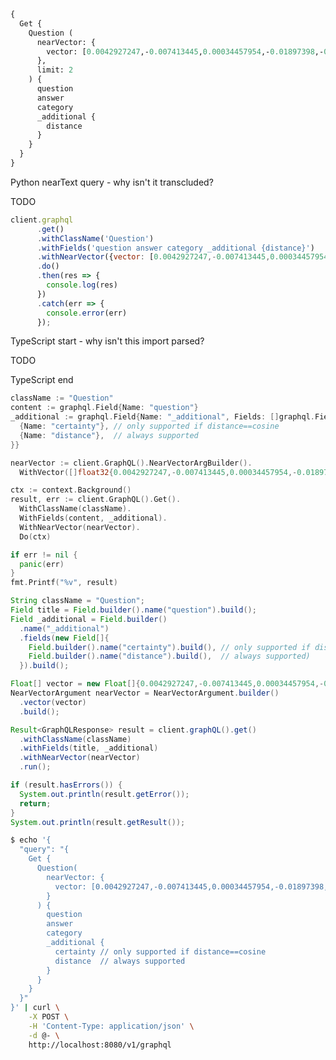 
<Tabs groupId="languages">
<TabItem value="graphql" label="GraphQL">

```graphql
{
  Get {
    Question (
      nearVector: {
        vector: [0.0042927247,-0.007413445,0.00034457954,-0.01897398,-0.00251218,0.020693844,-0.027351381,-0.008647864,-0.000042449385,-0.012337249,-0.006678342,0.0072608762,0.0051838635,-0.020555146,0.00017055604,0.028821588,0.047351733,-0.0045319796,0.008959935,-0.012323379,-0.008585449,0.022483058,0.0013869869,-0.01801696,-0.0014806085,0.01269093,0.021539906,-0.03592296,-0.0024116235,-0.012087591,0.014369184,-0.0019261781,-0.03506303,-0.028932547,-0.008162417,-0.026949156,-0.011782453,0.00049628125,0.018044699,0.011213789,0.014452403,0.028072614,-0.010957196,-0.0006033393,-0.008876716,-0.008079199,-0.011789389,-0.007517469,-0.028960286,-0.0059328363,0.006758094,0.021997612,-0.004521577,-0.015506513,-0.010208224,-0.014577232,-0.004726158,0.025714736,-0.0025104464,-0.016421925,-0.025922785,-0.00038467214,-0.021054462,0.019611996,-0.013315074,0.0014346646,-0.0017857456,0.01572843,-0.01003485,-0.008675603,0.02323203,0.0033079637,0.0056970487,-0.0129405875,0.035534605,-0.010769953,-0.023010112,-0.001464138,-0.008932196,0.015700692,0.010166614,-0.022483058,0.00788502,0.0029698857,0.018710453,0.0029768206,-0.014341445,0.008897521,-0.013141701,-0.037115768,0.0148546295,0.004067339,-0.0060680676,0.02529864,-0.027601039,0.021345729,-0.010721409,0.033676043,-0.0191959,-0.06807332,-0.009812932,0.015312335,-0.010825433,-0.018613365,-0.02110994,0.006248376,0.008550774,0.0044556954,0.023134941,-0.026990766,-0.010097264,0.021623125,-0.0070979055,-0.04798975,0.0006449489,-0.0011338618,0.0033894493,-0.011172179,0.0053641717,-0.010430141,0.021484427,-0.012885109,0.010298378,-0.013003002,0.019917132,0.010832367,-0.04235858,-0.010222093,-0.0017658077,0.009466185,0.023564907,0.01998648,0.0036928526,0.01162295,-0.022413708,0.016421925,-0.008842042,0.0043065944,-0.017503774,-0.031262685,0.007739387,0.033787,-0.040583238,-0.00029863563,0.003266354,0.025423469,0.012579971,0.023759086,0.0168935,0.0042996593,0.015437164,-0.0035125443,0.029043505,0.0031709988,-0.0038350187,-0.0030479038,-0.009889216,0.008696408,0.0022053092,0.003027099,-0.009507795,0.0028918677,0.012406598,-0.022344358,0.009695038,0.017462164,0.007059763,0.012316444,-0.0020596755,-0.019487167,-0.0132734645,0.038197618,-0.022385968,0.030153096,0.00017857457,0.019736823,0.010624319,0.0026023341,-0.014715931,0.0079405,-0.024965765,0.026200183,0.018627234,0.0108670425,-0.0010913853,0.009181853,0.01484076,-0.0072192666,0.031207206,-0.020638365,-0.004466098,0.016061308,0.0054855333,0.004379411,-0.6910524,-0.032178096,0.009660364,-0.005471663,0.012371923,0.0264221,0.007586818,-0.0030929807,-0.012434337,0.011678429,0.019320728,-0.0058392147,-0.009098634,-0.015132027,-0.013571667,-0.030014396,0.008328856,-0.03281611,0.008481425,0.002597133,-0.024008743,-0.0026543462,-0.009015415,-0.011983567,0.009154114,0.0044799675,0.018155659,-0.018821413,-0.008890586,-0.007989044,-0.0075729485,0.0119211525,-0.000356499,-0.0021550308,0.019487167,0.0044314233,-0.0039737173,0.028280662,0.021317989,0.043828785,-0.01319718,-0.030097615,0.0011035214,0.012815759,-0.022691106,0.028211314,0.016602233,-0.0020648767,0.023981003,0.015756171,0.012337249,0.0019556514,0.01583939,0.018710453,0.02334299,-0.0115536,0.017531514,-0.008946066,-0.0024619016,-0.0015447567,-0.010069525,0.0008317587,-0.014743671,-0.027295902,-0.02328751,0.027878437,-0.032483235,0.009743583,0.019917132,-0.010215159,0.022330489,0.022815935,-0.014604972,-0.0008096536,-0.0001595035,0.016075179,0.022372099,-0.0052601476,-0.015132027,0.0032004723,0.0068309107,-0.010083395,-0.02106833,-0.0066228625,0.028904807,-0.020915762,-0.007628428,0.010478686,0.0037240598,0.0037136574,0.014299835,0.02868289,0.0009223463,-0.0052428106,-0.014702061,0.009701974,-0.011810194,-0.0084952945,0.00659859,-0.013044612,-0.005218538,0.000095517884,0.021248639,0.010346922,0.011352488,0.0045909267,-0.004670678,0.020763194,0.044022962,-0.021539906,0.0077809966,-0.00095181976,-0.0062934533,0.010714474,-0.00017369844,-0.033592824,0.0066089923,-0.0025104464,0.021997612,-0.01805857,-0.0023474754,0.0060819373,0.006276116,-0.011962762,0.0061720917,0.01590874,-0.018946242,-0.020888023,-0.017670212,0.0003892232,0.017795041,0.013377489,0.011269269,-0.015464904,0.028252924,0.009681169,0.015534253,-0.020541277,0.010679799,-0.007836476,-0.027073985,-0.015561993,0.005603427,-0.0010081661,-0.013342814,-0.006154754,-0.022427578,-0.0022053092,-0.019279119,0.012933653,0.017448295,0.012815759,0.0019105745,0.028849328,0.034674674,-0.023689736,-0.0062449086,-0.0008872382,-0.0068690525,0.013516188,0.010561905,0.01814179,-0.018391447,0.003644308,-0.0026716834,-0.017032199,-0.0070181536,0.015173636,-0.0076006884,-0.04776783,0.01110283,-0.03919625,-0.015451034,0.010242898,0.011123635,0.0003929074,-0.017808912,0.01603357,0.021387339,-0.0055479477,-0.016297096,-0.0038107466,-0.020333229,-0.0032958277,0.018405316,0.0031796675,0.032316796,0.020555146,-0.004365541,0.012933653,0.009951631,0.02227501,0.0012266166,0.0085299695,0.019182028,0.009819867,0.0014468007,0.010020981,-0.0030704422,0.02314881,0.04449454,-0.00095702097,0.01794761,-0.011095895,0.0017319999,-0.042968854,-0.0022139777,-0.038197618,0.021595387,0.015437164,0.0070909704,-0.020236138,0.0027913111,-0.039473645,0.012614646,0.012316444,-0.009743583,0.001855095,-0.019681344,-0.009743583,0.00084866263,-0.017157027,0.00058080076,-0.00075634127,0.0057143862,0.017198637,0.011858738,0.012420468,-0.00026157705,-0.013849064,0.017420555,-0.0037517995,-0.001249155,0.0019539178,0.00023535434,0.02323203,0.013439903,-0.018987851,0.039751045,0.018641103,-0.0019660539,0.009119439,0.01319718,-0.0072678113,0.010464816,-0.008821237,0.016505145,0.008710277,0.0009656896,-0.0037726043,-0.006210234,-0.0020388707,-0.033620562,-0.001653115,0.01678254,-0.021359598,0.016297096,0.022857545,0.012240159,0.026935285,0.009743583,0.005721321,0.004119351,-0.0048717917,0.008821237,0.0018377576,0.00633853,-0.01159521,-0.023398468,0.008412075,-0.03287159,-0.022496928,0.0030635074,-0.01271867,0.009188788,0.021539906,-0.0035749588,0.0062969206,-0.008751887,-0.0121846795,-0.00661246,-0.0108670425,0.00954247,0.017517645,0.0061408845,-0.013509252,-0.012191615,-0.010485621,-0.00028606606,0.009965501,-0.01697672,0.0140640475,0.012538361,0.0042476472,-0.0034223902,-0.010804628,0.007732452,-0.014494013,-0.010423207,-0.0030756434,-0.0034657335,-0.0132387895,0.0005292222,-0.006678342,0.0117269745,0.008800432,-0.0062449086,-0.022427578,-0.018419186,-0.017795041,0.012288704,0.0028329208,-0.0077948663,0.0013878538,-0.0072192666,0.014604972,-0.008328856,-0.005766398,0.026852066,-0.0041505583,-0.019209769,-0.005579155,-0.02644984,-0.013682626,0.074231535,0.022982374,-0.011747779,0.04737947,0.0021376936,-0.023315249,-0.010811563,-0.0041366885,0.00527055,-0.01907107,0.006158222,-0.027060114,0.018280488,0.005957109,-0.011858738,0.0072539416,-0.014452403,-0.02220566,0.015326206,-0.0036928526,-0.017906,-0.024008743,0.0070008165,0.027129464,0.0033287685,0.0022798597,-0.0025416536,0.02231662,-0.006650602,-0.026269533,-0.003377313,0.0046360036,0.008536904,0.012462078,0.0075660134,0.019223638,0.016740931,0.0013055014,0.0001641629,-0.012545297,0.01585326,0.020929633,0.010069525,-0.018779803,0.0101042,-0.021775695,-0.0098476065,0.033481862,-0.00319007,-0.0024237595,0.019501036,0.006761561,-0.0073787705,-0.016879631,0.009403771,0.009112504,0.0047608325,0.015367815,-0.007177657,-0.00002692705,-0.027129464,-0.044217143,0.020444186,0.0017944142,0.0011052552,-0.009653429,-0.038475018,0.0013497117,-0.023592647,0.000589036,0.0035957636,-0.029820219,-0.00023080329,-0.022496928,0.008079199,-0.00632466,0.029293163,-0.011928087,0.0046810806,0.030125355,-0.0018932371,0.0013809188,-0.0026526125,-0.030069876,0.0044418257,0.0068447804,-0.0009275475,-0.0065188385,0.011401032,0.021900523,0.0061339494,0.004902999,0.02653306,0.005773333,-0.0012517556,0.00581841,0.01994487,0.020263879,-0.00839127,-0.012323379,0.0025728608,-0.023065591,-0.00661246,0.010485621,0.008210963,0.0032351469,0.0011980099,0.031290423,-0.014161136,0.007725517,0.028849328,-0.007049361,0.018155659,0.0148685,0.0041332208,0.019528776,0.0056450367,0.01801696,0.005246278,-0.0220947,-0.001432064,-0.028100355,0.013689561,0.017642474,-0.0050139576,-0.016796412,0.00212209,-0.016560623,-0.013849064,0.0007424714,-0.016089048,0.023967134,0.0030739098,-0.032677412,-0.03206714,-0.009986306,-0.019833913,0.021886652,-0.020818673,-0.011498122,0.0005365906,0.005274018,0.021914393,-0.023093332,-0.0018446926,-0.047240775,-0.01058271,-0.0022538537,-0.014923979,0.024674498,-0.013960023,-0.0022746585,-0.007864215,-0.010769953,-0.0071637873,-0.049238034,-0.022011481,-0.019958742,0.043745566,0.018641103,0.019847782,-0.016435795,0.01697672,0.016158398,0.0028953352,0.0068690525,0.004972348,0.013793585,-0.035867482,0.0191959,0.028655149,-0.006137417,0.017725693,-0.008897521,0.0023145343,0.04208118,-0.003514278,-0.020901892,-0.0026006005,-0.0135369925,-0.014098722,0.0072400714,-0.0021966405,0.014979458,-0.009244268,-0.001380052,0.006449489,-0.0015967686,-0.012108396,-0.019931002,0.03292707,-0.024521928,0.031013027,-0.017545383,-0.004667211,-0.009473121,-0.0020683443,-0.008536904,-0.002578062,0.008113873,0.0028294532,0.019736823,0.00086599996,0.0027965123,-0.0048059095,0.0063940096,-0.0034900059,-0.011525861,0.010624319,-0.014618842,0.010506426,-0.0016297096,-0.016200008,-0.03284385,0.0064078793,0.011241529,-0.0075452086,0.01693511,-0.0121846795,-0.010284508,0.038585976,-0.0045077074,0.013966958,-0.012808824,0.030985286,0.037726045,0.0015369549,-0.026796587,-0.008370466,-0.0013289069,-0.0003181401,0.02323203,0.0074689244,0.007621493,-0.027878437,0.0070181536,0.009154114,-0.012559166,-0.03706029,0.021803435,0.016297096,0.0012985665,-0.019778432,0.00033179327,-0.024951894,0.026297271,0.0065708505,-0.003065241,-0.013100091,-0.008516099,0.0007281681,0.009313617,0.0016600499,0.03270515,0.011879543,0.005801073,-0.012635451,-0.0038904983,-0.013044612,0.009459251,-0.0046845484,0.024050353,-0.01572843,0.0044834353,0.005048632,-0.0076769725,0.0003972417,-0.012469012,-0.004670678,0.03481337,-0.018322097,-0.0064182817,-0.011616015,0.02657467,0.019917132,0.010624319,-0.0038731608,-0.017725693,-0.026227923,-0.0062449086,0.022594016,0.023925524,0.0011884744,-0.012087591,-0.0014702061,-0.0063697374,-0.007857281,-0.0042615174,-0.000051063875,-0.015561993,-0.007808736,0.009944696,0.00954247,0.017808912,0.0052948226,-0.015783912,-0.0026543462,0.024660626,-0.02337073,0.027448472,-0.02117929,-0.016213877,-0.025423469,0.0069141295,-0.0012768948,-0.025173813,0.02539573,-0.017059939,-0.023551038,-0.012420468,-0.020901892,0.018211138,0.0026803522,-0.02016679,0.019667475,-0.01114444,0.017323466,-0.033287685,-0.043662347,0.023010112,-0.014396924,0.0055375453,0.0048891287,-0.011026545,0.009805998,0.014285965,0.013183311,-0.006137417,-0.024840936,-0.017184768,-0.026075354,0.020846413,-0.00029235083,-0.022066962,-0.013786649,-0.011511991,-0.012656256,0.012045981,0.0026283402,-0.0051838635,-0.0026664822,-0.008259507,0.023981003,0.011858738,-0.021623125,-0.0034657335,-0.0028936013,-0.010707539,-0.023426209,0.0075244037,-0.00037773722,0.030319534,0.0071707224,-0.0052358755,-0.018322097,0.010138874,-0.024147442,-0.018710453,0.024410969,0.005291355,0.021872783,0.0001582032,0.0069279997,0.0029109388,-0.0015733633,0.015284596,-0.026685627,-0.0052636154,0.0025173812,-0.006130482,0.02231662,-0.009133309,-0.010978001,-0.023981003,0.021581516,-0.007063231,0.0048925965,0.00223825,-0.004847519,0.0050659697,-0.0082664415,0.023634257,0.010430141,0.014244355,0.015367815,-0.019501036,-0.009930826,0.013301204,-0.015340075,-0.024757717,-0.008065329,-0.016338706,-0.008751887,0.036366798,-0.011574405,-0.0129405875,0.022108572,-0.010326117,0.015783912,0.018821413,-0.0024358958,0.0066401996,0.0016513813,-0.007878086,-0.014369184,-0.0057109185,-0.027642649,-0.0047296253,0.014729801,-0.00065751845,0.020763194,-0.01210146,0.0009795595,-0.013349749,-0.0024653692,-0.024258401,-0.0013471111,-0.0051630586,0.015298465,0.021650866,-0.02314881,-0.02427227,0.0000668571,-0.018322097,-0.007933565,-0.011498122,0.010908652,-0.0074758595,0.0090570245,0.005100644,-0.018419186,-0.014383054,-0.0051457216,0.012788019,-0.022843674,-0.010138874,0.17021103,-0.031345904,0.0020614092,0.024091963,-0.004341269,0.005180396,0.019182028,-0.0011312612,0.0013644483,0.016408054,0.0028173171,-0.0062379735,-0.01106122,0.00850223,0.008897521,-0.0047747022,-0.02334299,-0.012801889,-0.0202084,-0.014181941,0.0033305022,-0.0015196175,-0.0083011165,-0.03167878,0.031123986,0.0016505144,-0.01003485,-0.021997612,0.004341269,-0.0058946945,-0.011241529,-0.016477404,-0.00028324872,-0.009785193,-0.019639734,0.0076561677,-0.0029525484,0.0037275273,0.016477404,0.00036668466,0.0036720478,0.010783823,0.029209943,-0.027573299,0.0009691571,0.034646932,-0.0055652848,-0.017906,0.009133309,0.01592261,-0.031651042,0.01803083,-0.0057906704,0.032400016,0.0072955512,-0.0072539416,0.013030742,0.0019747226,0.006775431,0.023564907,-0.027143333,0.01586713,-0.018585624,0.018114049,-0.01059658,0.010360792,-0.011310878,0.010125005,0.0028398556,-0.015312335,-0.015104287,-0.0025936656,-0.022066962,0.010395466,-0.028128095,-0.019889392,0.041581865,0.0356733,0.0190572,0.010055655,0.000041853415,0.0025919317,-0.018918501,-0.022372099,-0.010749148,-0.027198814,0.015284596,0.020263879,-0.014937849,0.01803083,-0.019556515,-0.0023925523,-0.020569015,-0.024008743,0.010201288,0.018086309,-0.006560448,0.030402754,-0.029154465,0.0106381895,-0.028627409,0.016768672,0.03181748,0.0007095305,-0.0006332462,0.0031467266,-0.027184943,0.0055340775,0.0022573213,-0.018710453,0.0006384474,-0.017378947,-0.005128384,-0.008398206,0.0022642561,0.019806173,0.0023682802,-0.016283225,0.0190572,-0.013190245,-0.015007198,-0.010229029,0.0122193545,0.011331683,-0.008516099,-0.007989044,-0.014188876,0.018238878,0.009043154,-0.040444538,-0.011213789,-0.0019383142,0.0014476676,-0.006449489,-0.017254118,-0.0006939269,-0.018835282,-0.013703431,-0.02434162,0.011747779,-0.0025364524,0.0007021621,-0.0036339057,0.007489729,-0.0034848046,-0.014951719,0.03167878,0.012753344,-0.005176929,-0.022732716,-0.016505145,-0.005097177,-0.026255662,-0.008842042,0.010887847,-0.000096547294,-0.00951473,-0.03481337,0.0070146862,0.007975175,-0.022427578,0.0053086923,0.03511851,-0.012302574,0.013335879,-0.018654974,-0.18252748,0.0028346544,0.024577407,-0.029709259,0.027864566,0.025797956,0.002408156,-0.0002698123,0.005759463,0.0030877795,0.012801889,0.0074550547,-0.04152639,-0.0018689649,-0.012857368,-0.0084952945,-0.000054964774,0.011331683,0.0029178737,0.010804628,0.023828436,-0.020693844,0.011498122,-0.022774326,0.007115243,0.018405316,0.0005461261,0.009327487,-0.0040846765,-0.028544191,-0.010686734,-0.018488536,0.017281856,-0.0012309508,-0.0150488075,0.014799151,-0.011872608,-0.027711999,-0.01708768,0.008321921,0.0059120315,0.040860634,0.013446838,-0.0037483322,0.005152656,0.012073721,0.009001545,0.012788019,0.027351381,-0.026366621,0.0042337775,-0.0018013492,0.0030756434,0.005430054,0.033315424,0.0012734274,-0.043939743,0.025950525,-0.02099898,-0.006151287,-0.021012852,-0.028433232,0.020721585,-0.016879631,-0.010520295,-0.0135369925,-0.024258401,0.0103746625,-0.019931002,0.003027099,0.008204027,-0.013176376,0.024716107,-0.012919783,0.0058808243,-0.0012612912,0.0066540698,0.010811563,-0.0015248187,-0.0140640475,-0.02228888,0.025978265,-0.012489817,-0.018807542,0.0085646445,-0.0014832091,-0.0016305764,0.0018308227,-0.007056296,-0.016019698,0.0046186666,-0.024091963,-0.018738193,-0.021470558,0.01482689,0.027947785,-0.007850346,0.012288704,-0.0026976895,-0.014563362,0.014175006,-0.00047027523,-0.0048856614,0.011505056,0.04760139,-0.0046498734,0.019667475,-0.008536904,0.027975526,0.0023006645,-0.009570209,-0.0010359058,0.012018242,0.035867482,-0.0077671264,0.007760192,-0.012510622,-0.01159521,0.0038731608,-0.009951631,0.040943854,-0.0036616453,-0.0190572,0.0127464095,0.0006341131,-0.015353945,-0.10768566,-0.02848871,-0.00011756881,0.02644984,-0.011935023,0.021942133,-0.031207206,0.014674322,0.0074273148,0.031872958,-0.019445557,-0.002134226,-0.01893237,-0.010097264,0.0011399299,0.007933565,-0.0043308665,-0.009882282,-0.0069349343,0.036810633,0.005305225,-0.0076492326,0.006054198,0.014563362,-0.011401032,0.011851803,-0.0024896415,0.03706029,0.008349661,-0.0019209769,0.002571127,-0.019778432,0.007760192,-0.032316796,-0.008356596,0.0006618528,-0.014618842,-0.014341445,0.016047439,-0.0033374373,0.02314881,0.007205397,0.021207029,-0.017739562,0.011435707,-0.013710366,0.0012274834,0.004719223,-0.0022642561,-0.026963025,-0.010360792,0.00084172765,-0.018474666,-0.00082742434,0.0093899015,-0.013107026,-0.0028727967,0.02002809,-0.009632624,-0.0014754073,0.010353858,0.0016383782,-0.0068933247,0.04435584,0.008363531,-0.015742302,-0.02321816,-0.026130833,0.027850697,-0.023509428,0.016019698,0.03256645,-0.025936656,0.011151374,-0.019306857,0.0129405875,-0.016671583,0.010548036,0.02013905,-0.022815935,-0.009126374,-0.019140419,0.016130658,-0.020804804,0.026644018,0.011588275,-0.005128384,-0.006664472,0.008086134,0.002212244,-0.0153816845,0.008294182,0.021415077,-0.009854542,-0.0032299457,-0.0010731812,-0.01482689,-0.027309772,0.00066098594,0.010450946,-0.012316444,-0.007871151,-0.072456196,0.0009197457,0.008204027,-0.005371107,0.017628603,0.0020267346,0.005381509,-0.0079405,0.009896152,0.02965378,-0.015298465,0.018322097,-0.0013601141,-0.02432775,-0.019140419,-0.028294533,0.035534605,0.02016679,0.020041961,0.015312335,0.022663366,-0.0050798394,0.037975702,0.0039355755,-0.023856174,-0.007822606,-0.0023162682,0.010215159,-0.013897609,-0.028031005,0.01055497,-0.011338618,-0.00012883807,0.026865937,0.0074550547,-0.017434426,0.014077917,0.00034067867,-0.00013642316,0.06025071,-0.02525703,-0.03620036,-0.0070909704,-0.009438446,0.01215694,0.01800309,-0.027004635,0.02009744,0.0064529567,-0.01316944,0.0061998316,0.013550862,-0.02119316,-0.034646932,-0.012045981,-0.010409337,0.019681344,0.0080029145,0.011935023,-0.0077879312,0.028155833,0.048433583,0.0026526125,0.00042476473,-0.014168072,-0.00633853,-0.009230398,-0.008162417,0.012371923,-0.030957548,-0.0200697,-0.00948699,0.0026335414,0.005031295,0.019098809,-0.008308051,-0.02319042,0.008959935,-0.0030635074,0.028627409,0.025548298,0.016269356,-0.016574493,0.026741108,0.023634257,0.024993503,-0.01678254,0.009029285,0.012045981,0.0071637873,-0.007961305,0.015756171,0.0061270148,-0.003606166,0.026810456,0.014660452,-0.005825345,-0.014230486,0.005142254,0.0134676425,-0.014660452,-0.007080568,0.0054508587,-0.020555146,-0.0020926164,-0.0039667827,-0.026158573,-0.042663716,-0.009570209,0.013980828,0.019681344,0.004802442,-0.010721409,0.006702614,-0.025492819,0.016089048,-0.006990414,-0.01798922,-0.018169528,0.037753783,0.021359598,0.011775519,0.023634257,0.010936392,0.00850223,0.01214307,0.028877066,-0.0057698656,0.0021671671,0.0044140858,0.012801889,-0.008807367,-0.029293163,-0.010229029,-0.0018134854,-0.023842305,0.0101458095,0.017739562,-0.029431863,0.047934268,0.0026266065,-0.004015327,0.016089048,-0.02205309,0.012337249,0.014244355,0.020360967,-0.04260824,-0.010797693,0.009070895,-0.0006332462,0.0036789828,-0.0140293725,-0.032122616,-0.0036893853,-0.01904333,0.019265248,0.002271191,-0.0055132727,-0.0018464263,-0.0055028703,0.029764738,0.009327487,-0.02868289,-0.0085646445,0.014168072,-0.0011243263,-0.0057109185,-0.024022613,0.028932547,0.0028450568,-0.04629762,-0.011338618,0.0070250886,-0.00013393092,-0.021720216,-0.007961305,0.012801889,0.028072614,-0.0042407126,0.018682713,-0.019722953,-0.022538537,-0.0032507505,0.010645124,-0.021803435,-0.020763194,-0.025992135]
      },
      limit: 2
    ) {
      question
      answer
      category
      _additional {
        distance
      }
    }
  }
}
```

</TabItem>
<TabItem value="py" label="Python">

Python nearText query - why isn't it transcluded?


<FilteredTextBlock
  text={ByovAllPyCode}
  startMarker="# ===== Query ====="
  endMarker="END-OF-FILE"
  language="py"
/>

TODO

</TabItem>
<TabItem value="js" label="JavaScript">

```js
client.graphql
      .get()
      .withClassName('Question')
      .withFields('question answer category _additional {distance}')
      .withNearVector({vector: [0.0042927247,-0.007413445,0.00034457954,-0.01897398,-0.00251218,0.020693844,-0.027351381,-0.008647864,-0.000042449385,-0.012337249,-0.006678342,0.0072608762,0.0051838635,-0.020555146,0.00017055604,0.028821588,0.047351733,-0.0045319796,0.008959935,-0.012323379,-0.008585449,0.022483058,0.0013869869,-0.01801696,-0.0014806085,0.01269093,0.021539906,-0.03592296,-0.0024116235,-0.012087591,0.014369184,-0.0019261781,-0.03506303,-0.028932547,-0.008162417,-0.026949156,-0.011782453,0.00049628125,0.018044699,0.011213789,0.014452403,0.028072614,-0.010957196,-0.0006033393,-0.008876716,-0.008079199,-0.011789389,-0.007517469,-0.028960286,-0.0059328363,0.006758094,0.021997612,-0.004521577,-0.015506513,-0.010208224,-0.014577232,-0.004726158,0.025714736,-0.0025104464,-0.016421925,-0.025922785,-0.00038467214,-0.021054462,0.019611996,-0.013315074,0.0014346646,-0.0017857456,0.01572843,-0.01003485,-0.008675603,0.02323203,0.0033079637,0.0056970487,-0.0129405875,0.035534605,-0.010769953,-0.023010112,-0.001464138,-0.008932196,0.015700692,0.010166614,-0.022483058,0.00788502,0.0029698857,0.018710453,0.0029768206,-0.014341445,0.008897521,-0.013141701,-0.037115768,0.0148546295,0.004067339,-0.0060680676,0.02529864,-0.027601039,0.021345729,-0.010721409,0.033676043,-0.0191959,-0.06807332,-0.009812932,0.015312335,-0.010825433,-0.018613365,-0.02110994,0.006248376,0.008550774,0.0044556954,0.023134941,-0.026990766,-0.010097264,0.021623125,-0.0070979055,-0.04798975,0.0006449489,-0.0011338618,0.0033894493,-0.011172179,0.0053641717,-0.010430141,0.021484427,-0.012885109,0.010298378,-0.013003002,0.019917132,0.010832367,-0.04235858,-0.010222093,-0.0017658077,0.009466185,0.023564907,0.01998648,0.0036928526,0.01162295,-0.022413708,0.016421925,-0.008842042,0.0043065944,-0.017503774,-0.031262685,0.007739387,0.033787,-0.040583238,-0.00029863563,0.003266354,0.025423469,0.012579971,0.023759086,0.0168935,0.0042996593,0.015437164,-0.0035125443,0.029043505,0.0031709988,-0.0038350187,-0.0030479038,-0.009889216,0.008696408,0.0022053092,0.003027099,-0.009507795,0.0028918677,0.012406598,-0.022344358,0.009695038,0.017462164,0.007059763,0.012316444,-0.0020596755,-0.019487167,-0.0132734645,0.038197618,-0.022385968,0.030153096,0.00017857457,0.019736823,0.010624319,0.0026023341,-0.014715931,0.0079405,-0.024965765,0.026200183,0.018627234,0.0108670425,-0.0010913853,0.009181853,0.01484076,-0.0072192666,0.031207206,-0.020638365,-0.004466098,0.016061308,0.0054855333,0.004379411,-0.6910524,-0.032178096,0.009660364,-0.005471663,0.012371923,0.0264221,0.007586818,-0.0030929807,-0.012434337,0.011678429,0.019320728,-0.0058392147,-0.009098634,-0.015132027,-0.013571667,-0.030014396,0.008328856,-0.03281611,0.008481425,0.002597133,-0.024008743,-0.0026543462,-0.009015415,-0.011983567,0.009154114,0.0044799675,0.018155659,-0.018821413,-0.008890586,-0.007989044,-0.0075729485,0.0119211525,-0.000356499,-0.0021550308,0.019487167,0.0044314233,-0.0039737173,0.028280662,0.021317989,0.043828785,-0.01319718,-0.030097615,0.0011035214,0.012815759,-0.022691106,0.028211314,0.016602233,-0.0020648767,0.023981003,0.015756171,0.012337249,0.0019556514,0.01583939,0.018710453,0.02334299,-0.0115536,0.017531514,-0.008946066,-0.0024619016,-0.0015447567,-0.010069525,0.0008317587,-0.014743671,-0.027295902,-0.02328751,0.027878437,-0.032483235,0.009743583,0.019917132,-0.010215159,0.022330489,0.022815935,-0.014604972,-0.0008096536,-0.0001595035,0.016075179,0.022372099,-0.0052601476,-0.015132027,0.0032004723,0.0068309107,-0.010083395,-0.02106833,-0.0066228625,0.028904807,-0.020915762,-0.007628428,0.010478686,0.0037240598,0.0037136574,0.014299835,0.02868289,0.0009223463,-0.0052428106,-0.014702061,0.009701974,-0.011810194,-0.0084952945,0.00659859,-0.013044612,-0.005218538,0.000095517884,0.021248639,0.010346922,0.011352488,0.0045909267,-0.004670678,0.020763194,0.044022962,-0.021539906,0.0077809966,-0.00095181976,-0.0062934533,0.010714474,-0.00017369844,-0.033592824,0.0066089923,-0.0025104464,0.021997612,-0.01805857,-0.0023474754,0.0060819373,0.006276116,-0.011962762,0.0061720917,0.01590874,-0.018946242,-0.020888023,-0.017670212,0.0003892232,0.017795041,0.013377489,0.011269269,-0.015464904,0.028252924,0.009681169,0.015534253,-0.020541277,0.010679799,-0.007836476,-0.027073985,-0.015561993,0.005603427,-0.0010081661,-0.013342814,-0.006154754,-0.022427578,-0.0022053092,-0.019279119,0.012933653,0.017448295,0.012815759,0.0019105745,0.028849328,0.034674674,-0.023689736,-0.0062449086,-0.0008872382,-0.0068690525,0.013516188,0.010561905,0.01814179,-0.018391447,0.003644308,-0.0026716834,-0.017032199,-0.0070181536,0.015173636,-0.0076006884,-0.04776783,0.01110283,-0.03919625,-0.015451034,0.010242898,0.011123635,0.0003929074,-0.017808912,0.01603357,0.021387339,-0.0055479477,-0.016297096,-0.0038107466,-0.020333229,-0.0032958277,0.018405316,0.0031796675,0.032316796,0.020555146,-0.004365541,0.012933653,0.009951631,0.02227501,0.0012266166,0.0085299695,0.019182028,0.009819867,0.0014468007,0.010020981,-0.0030704422,0.02314881,0.04449454,-0.00095702097,0.01794761,-0.011095895,0.0017319999,-0.042968854,-0.0022139777,-0.038197618,0.021595387,0.015437164,0.0070909704,-0.020236138,0.0027913111,-0.039473645,0.012614646,0.012316444,-0.009743583,0.001855095,-0.019681344,-0.009743583,0.00084866263,-0.017157027,0.00058080076,-0.00075634127,0.0057143862,0.017198637,0.011858738,0.012420468,-0.00026157705,-0.013849064,0.017420555,-0.0037517995,-0.001249155,0.0019539178,0.00023535434,0.02323203,0.013439903,-0.018987851,0.039751045,0.018641103,-0.0019660539,0.009119439,0.01319718,-0.0072678113,0.010464816,-0.008821237,0.016505145,0.008710277,0.0009656896,-0.0037726043,-0.006210234,-0.0020388707,-0.033620562,-0.001653115,0.01678254,-0.021359598,0.016297096,0.022857545,0.012240159,0.026935285,0.009743583,0.005721321,0.004119351,-0.0048717917,0.008821237,0.0018377576,0.00633853,-0.01159521,-0.023398468,0.008412075,-0.03287159,-0.022496928,0.0030635074,-0.01271867,0.009188788,0.021539906,-0.0035749588,0.0062969206,-0.008751887,-0.0121846795,-0.00661246,-0.0108670425,0.00954247,0.017517645,0.0061408845,-0.013509252,-0.012191615,-0.010485621,-0.00028606606,0.009965501,-0.01697672,0.0140640475,0.012538361,0.0042476472,-0.0034223902,-0.010804628,0.007732452,-0.014494013,-0.010423207,-0.0030756434,-0.0034657335,-0.0132387895,0.0005292222,-0.006678342,0.0117269745,0.008800432,-0.0062449086,-0.022427578,-0.018419186,-0.017795041,0.012288704,0.0028329208,-0.0077948663,0.0013878538,-0.0072192666,0.014604972,-0.008328856,-0.005766398,0.026852066,-0.0041505583,-0.019209769,-0.005579155,-0.02644984,-0.013682626,0.074231535,0.022982374,-0.011747779,0.04737947,0.0021376936,-0.023315249,-0.010811563,-0.0041366885,0.00527055,-0.01907107,0.006158222,-0.027060114,0.018280488,0.005957109,-0.011858738,0.0072539416,-0.014452403,-0.02220566,0.015326206,-0.0036928526,-0.017906,-0.024008743,0.0070008165,0.027129464,0.0033287685,0.0022798597,-0.0025416536,0.02231662,-0.006650602,-0.026269533,-0.003377313,0.0046360036,0.008536904,0.012462078,0.0075660134,0.019223638,0.016740931,0.0013055014,0.0001641629,-0.012545297,0.01585326,0.020929633,0.010069525,-0.018779803,0.0101042,-0.021775695,-0.0098476065,0.033481862,-0.00319007,-0.0024237595,0.019501036,0.006761561,-0.0073787705,-0.016879631,0.009403771,0.009112504,0.0047608325,0.015367815,-0.007177657,-0.00002692705,-0.027129464,-0.044217143,0.020444186,0.0017944142,0.0011052552,-0.009653429,-0.038475018,0.0013497117,-0.023592647,0.000589036,0.0035957636,-0.029820219,-0.00023080329,-0.022496928,0.008079199,-0.00632466,0.029293163,-0.011928087,0.0046810806,0.030125355,-0.0018932371,0.0013809188,-0.0026526125,-0.030069876,0.0044418257,0.0068447804,-0.0009275475,-0.0065188385,0.011401032,0.021900523,0.0061339494,0.004902999,0.02653306,0.005773333,-0.0012517556,0.00581841,0.01994487,0.020263879,-0.00839127,-0.012323379,0.0025728608,-0.023065591,-0.00661246,0.010485621,0.008210963,0.0032351469,0.0011980099,0.031290423,-0.014161136,0.007725517,0.028849328,-0.007049361,0.018155659,0.0148685,0.0041332208,0.019528776,0.0056450367,0.01801696,0.005246278,-0.0220947,-0.001432064,-0.028100355,0.013689561,0.017642474,-0.0050139576,-0.016796412,0.00212209,-0.016560623,-0.013849064,0.0007424714,-0.016089048,0.023967134,0.0030739098,-0.032677412,-0.03206714,-0.009986306,-0.019833913,0.021886652,-0.020818673,-0.011498122,0.0005365906,0.005274018,0.021914393,-0.023093332,-0.0018446926,-0.047240775,-0.01058271,-0.0022538537,-0.014923979,0.024674498,-0.013960023,-0.0022746585,-0.007864215,-0.010769953,-0.0071637873,-0.049238034,-0.022011481,-0.019958742,0.043745566,0.018641103,0.019847782,-0.016435795,0.01697672,0.016158398,0.0028953352,0.0068690525,0.004972348,0.013793585,-0.035867482,0.0191959,0.028655149,-0.006137417,0.017725693,-0.008897521,0.0023145343,0.04208118,-0.003514278,-0.020901892,-0.0026006005,-0.0135369925,-0.014098722,0.0072400714,-0.0021966405,0.014979458,-0.009244268,-0.001380052,0.006449489,-0.0015967686,-0.012108396,-0.019931002,0.03292707,-0.024521928,0.031013027,-0.017545383,-0.004667211,-0.009473121,-0.0020683443,-0.008536904,-0.002578062,0.008113873,0.0028294532,0.019736823,0.00086599996,0.0027965123,-0.0048059095,0.0063940096,-0.0034900059,-0.011525861,0.010624319,-0.014618842,0.010506426,-0.0016297096,-0.016200008,-0.03284385,0.0064078793,0.011241529,-0.0075452086,0.01693511,-0.0121846795,-0.010284508,0.038585976,-0.0045077074,0.013966958,-0.012808824,0.030985286,0.037726045,0.0015369549,-0.026796587,-0.008370466,-0.0013289069,-0.0003181401,0.02323203,0.0074689244,0.007621493,-0.027878437,0.0070181536,0.009154114,-0.012559166,-0.03706029,0.021803435,0.016297096,0.0012985665,-0.019778432,0.00033179327,-0.024951894,0.026297271,0.0065708505,-0.003065241,-0.013100091,-0.008516099,0.0007281681,0.009313617,0.0016600499,0.03270515,0.011879543,0.005801073,-0.012635451,-0.0038904983,-0.013044612,0.009459251,-0.0046845484,0.024050353,-0.01572843,0.0044834353,0.005048632,-0.0076769725,0.0003972417,-0.012469012,-0.004670678,0.03481337,-0.018322097,-0.0064182817,-0.011616015,0.02657467,0.019917132,0.010624319,-0.0038731608,-0.017725693,-0.026227923,-0.0062449086,0.022594016,0.023925524,0.0011884744,-0.012087591,-0.0014702061,-0.0063697374,-0.007857281,-0.0042615174,-0.000051063875,-0.015561993,-0.007808736,0.009944696,0.00954247,0.017808912,0.0052948226,-0.015783912,-0.0026543462,0.024660626,-0.02337073,0.027448472,-0.02117929,-0.016213877,-0.025423469,0.0069141295,-0.0012768948,-0.025173813,0.02539573,-0.017059939,-0.023551038,-0.012420468,-0.020901892,0.018211138,0.0026803522,-0.02016679,0.019667475,-0.01114444,0.017323466,-0.033287685,-0.043662347,0.023010112,-0.014396924,0.0055375453,0.0048891287,-0.011026545,0.009805998,0.014285965,0.013183311,-0.006137417,-0.024840936,-0.017184768,-0.026075354,0.020846413,-0.00029235083,-0.022066962,-0.013786649,-0.011511991,-0.012656256,0.012045981,0.0026283402,-0.0051838635,-0.0026664822,-0.008259507,0.023981003,0.011858738,-0.021623125,-0.0034657335,-0.0028936013,-0.010707539,-0.023426209,0.0075244037,-0.00037773722,0.030319534,0.0071707224,-0.0052358755,-0.018322097,0.010138874,-0.024147442,-0.018710453,0.024410969,0.005291355,0.021872783,0.0001582032,0.0069279997,0.0029109388,-0.0015733633,0.015284596,-0.026685627,-0.0052636154,0.0025173812,-0.006130482,0.02231662,-0.009133309,-0.010978001,-0.023981003,0.021581516,-0.007063231,0.0048925965,0.00223825,-0.004847519,0.0050659697,-0.0082664415,0.023634257,0.010430141,0.014244355,0.015367815,-0.019501036,-0.009930826,0.013301204,-0.015340075,-0.024757717,-0.008065329,-0.016338706,-0.008751887,0.036366798,-0.011574405,-0.0129405875,0.022108572,-0.010326117,0.015783912,0.018821413,-0.0024358958,0.0066401996,0.0016513813,-0.007878086,-0.014369184,-0.0057109185,-0.027642649,-0.0047296253,0.014729801,-0.00065751845,0.020763194,-0.01210146,0.0009795595,-0.013349749,-0.0024653692,-0.024258401,-0.0013471111,-0.0051630586,0.015298465,0.021650866,-0.02314881,-0.02427227,0.0000668571,-0.018322097,-0.007933565,-0.011498122,0.010908652,-0.0074758595,0.0090570245,0.005100644,-0.018419186,-0.014383054,-0.0051457216,0.012788019,-0.022843674,-0.010138874,0.17021103,-0.031345904,0.0020614092,0.024091963,-0.004341269,0.005180396,0.019182028,-0.0011312612,0.0013644483,0.016408054,0.0028173171,-0.0062379735,-0.01106122,0.00850223,0.008897521,-0.0047747022,-0.02334299,-0.012801889,-0.0202084,-0.014181941,0.0033305022,-0.0015196175,-0.0083011165,-0.03167878,0.031123986,0.0016505144,-0.01003485,-0.021997612,0.004341269,-0.0058946945,-0.011241529,-0.016477404,-0.00028324872,-0.009785193,-0.019639734,0.0076561677,-0.0029525484,0.0037275273,0.016477404,0.00036668466,0.0036720478,0.010783823,0.029209943,-0.027573299,0.0009691571,0.034646932,-0.0055652848,-0.017906,0.009133309,0.01592261,-0.031651042,0.01803083,-0.0057906704,0.032400016,0.0072955512,-0.0072539416,0.013030742,0.0019747226,0.006775431,0.023564907,-0.027143333,0.01586713,-0.018585624,0.018114049,-0.01059658,0.010360792,-0.011310878,0.010125005,0.0028398556,-0.015312335,-0.015104287,-0.0025936656,-0.022066962,0.010395466,-0.028128095,-0.019889392,0.041581865,0.0356733,0.0190572,0.010055655,0.000041853415,0.0025919317,-0.018918501,-0.022372099,-0.010749148,-0.027198814,0.015284596,0.020263879,-0.014937849,0.01803083,-0.019556515,-0.0023925523,-0.020569015,-0.024008743,0.010201288,0.018086309,-0.006560448,0.030402754,-0.029154465,0.0106381895,-0.028627409,0.016768672,0.03181748,0.0007095305,-0.0006332462,0.0031467266,-0.027184943,0.0055340775,0.0022573213,-0.018710453,0.0006384474,-0.017378947,-0.005128384,-0.008398206,0.0022642561,0.019806173,0.0023682802,-0.016283225,0.0190572,-0.013190245,-0.015007198,-0.010229029,0.0122193545,0.011331683,-0.008516099,-0.007989044,-0.014188876,0.018238878,0.009043154,-0.040444538,-0.011213789,-0.0019383142,0.0014476676,-0.006449489,-0.017254118,-0.0006939269,-0.018835282,-0.013703431,-0.02434162,0.011747779,-0.0025364524,0.0007021621,-0.0036339057,0.007489729,-0.0034848046,-0.014951719,0.03167878,0.012753344,-0.005176929,-0.022732716,-0.016505145,-0.005097177,-0.026255662,-0.008842042,0.010887847,-0.000096547294,-0.00951473,-0.03481337,0.0070146862,0.007975175,-0.022427578,0.0053086923,0.03511851,-0.012302574,0.013335879,-0.018654974,-0.18252748,0.0028346544,0.024577407,-0.029709259,0.027864566,0.025797956,0.002408156,-0.0002698123,0.005759463,0.0030877795,0.012801889,0.0074550547,-0.04152639,-0.0018689649,-0.012857368,-0.0084952945,-0.000054964774,0.011331683,0.0029178737,0.010804628,0.023828436,-0.020693844,0.011498122,-0.022774326,0.007115243,0.018405316,0.0005461261,0.009327487,-0.0040846765,-0.028544191,-0.010686734,-0.018488536,0.017281856,-0.0012309508,-0.0150488075,0.014799151,-0.011872608,-0.027711999,-0.01708768,0.008321921,0.0059120315,0.040860634,0.013446838,-0.0037483322,0.005152656,0.012073721,0.009001545,0.012788019,0.027351381,-0.026366621,0.0042337775,-0.0018013492,0.0030756434,0.005430054,0.033315424,0.0012734274,-0.043939743,0.025950525,-0.02099898,-0.006151287,-0.021012852,-0.028433232,0.020721585,-0.016879631,-0.010520295,-0.0135369925,-0.024258401,0.0103746625,-0.019931002,0.003027099,0.008204027,-0.013176376,0.024716107,-0.012919783,0.0058808243,-0.0012612912,0.0066540698,0.010811563,-0.0015248187,-0.0140640475,-0.02228888,0.025978265,-0.012489817,-0.018807542,0.0085646445,-0.0014832091,-0.0016305764,0.0018308227,-0.007056296,-0.016019698,0.0046186666,-0.024091963,-0.018738193,-0.021470558,0.01482689,0.027947785,-0.007850346,0.012288704,-0.0026976895,-0.014563362,0.014175006,-0.00047027523,-0.0048856614,0.011505056,0.04760139,-0.0046498734,0.019667475,-0.008536904,0.027975526,0.0023006645,-0.009570209,-0.0010359058,0.012018242,0.035867482,-0.0077671264,0.007760192,-0.012510622,-0.01159521,0.0038731608,-0.009951631,0.040943854,-0.0036616453,-0.0190572,0.0127464095,0.0006341131,-0.015353945,-0.10768566,-0.02848871,-0.00011756881,0.02644984,-0.011935023,0.021942133,-0.031207206,0.014674322,0.0074273148,0.031872958,-0.019445557,-0.002134226,-0.01893237,-0.010097264,0.0011399299,0.007933565,-0.0043308665,-0.009882282,-0.0069349343,0.036810633,0.005305225,-0.0076492326,0.006054198,0.014563362,-0.011401032,0.011851803,-0.0024896415,0.03706029,0.008349661,-0.0019209769,0.002571127,-0.019778432,0.007760192,-0.032316796,-0.008356596,0.0006618528,-0.014618842,-0.014341445,0.016047439,-0.0033374373,0.02314881,0.007205397,0.021207029,-0.017739562,0.011435707,-0.013710366,0.0012274834,0.004719223,-0.0022642561,-0.026963025,-0.010360792,0.00084172765,-0.018474666,-0.00082742434,0.0093899015,-0.013107026,-0.0028727967,0.02002809,-0.009632624,-0.0014754073,0.010353858,0.0016383782,-0.0068933247,0.04435584,0.008363531,-0.015742302,-0.02321816,-0.026130833,0.027850697,-0.023509428,0.016019698,0.03256645,-0.025936656,0.011151374,-0.019306857,0.0129405875,-0.016671583,0.010548036,0.02013905,-0.022815935,-0.009126374,-0.019140419,0.016130658,-0.020804804,0.026644018,0.011588275,-0.005128384,-0.006664472,0.008086134,0.002212244,-0.0153816845,0.008294182,0.021415077,-0.009854542,-0.0032299457,-0.0010731812,-0.01482689,-0.027309772,0.00066098594,0.010450946,-0.012316444,-0.007871151,-0.072456196,0.0009197457,0.008204027,-0.005371107,0.017628603,0.0020267346,0.005381509,-0.0079405,0.009896152,0.02965378,-0.015298465,0.018322097,-0.0013601141,-0.02432775,-0.019140419,-0.028294533,0.035534605,0.02016679,0.020041961,0.015312335,0.022663366,-0.0050798394,0.037975702,0.0039355755,-0.023856174,-0.007822606,-0.0023162682,0.010215159,-0.013897609,-0.028031005,0.01055497,-0.011338618,-0.00012883807,0.026865937,0.0074550547,-0.017434426,0.014077917,0.00034067867,-0.00013642316,0.06025071,-0.02525703,-0.03620036,-0.0070909704,-0.009438446,0.01215694,0.01800309,-0.027004635,0.02009744,0.0064529567,-0.01316944,0.0061998316,0.013550862,-0.02119316,-0.034646932,-0.012045981,-0.010409337,0.019681344,0.0080029145,0.011935023,-0.0077879312,0.028155833,0.048433583,0.0026526125,0.00042476473,-0.014168072,-0.00633853,-0.009230398,-0.008162417,0.012371923,-0.030957548,-0.0200697,-0.00948699,0.0026335414,0.005031295,0.019098809,-0.008308051,-0.02319042,0.008959935,-0.0030635074,0.028627409,0.025548298,0.016269356,-0.016574493,0.026741108,0.023634257,0.024993503,-0.01678254,0.009029285,0.012045981,0.0071637873,-0.007961305,0.015756171,0.0061270148,-0.003606166,0.026810456,0.014660452,-0.005825345,-0.014230486,0.005142254,0.0134676425,-0.014660452,-0.007080568,0.0054508587,-0.020555146,-0.0020926164,-0.0039667827,-0.026158573,-0.042663716,-0.009570209,0.013980828,0.019681344,0.004802442,-0.010721409,0.006702614,-0.025492819,0.016089048,-0.006990414,-0.01798922,-0.018169528,0.037753783,0.021359598,0.011775519,0.023634257,0.010936392,0.00850223,0.01214307,0.028877066,-0.0057698656,0.0021671671,0.0044140858,0.012801889,-0.008807367,-0.029293163,-0.010229029,-0.0018134854,-0.023842305,0.0101458095,0.017739562,-0.029431863,0.047934268,0.0026266065,-0.004015327,0.016089048,-0.02205309,0.012337249,0.014244355,0.020360967,-0.04260824,-0.010797693,0.009070895,-0.0006332462,0.0036789828,-0.0140293725,-0.032122616,-0.0036893853,-0.01904333,0.019265248,0.002271191,-0.0055132727,-0.0018464263,-0.0055028703,0.029764738,0.009327487,-0.02868289,-0.0085646445,0.014168072,-0.0011243263,-0.0057109185,-0.024022613,0.028932547,0.0028450568,-0.04629762,-0.011338618,0.0070250886,-0.00013393092,-0.021720216,-0.007961305,0.012801889,0.028072614,-0.0042407126,0.018682713,-0.019722953,-0.022538537,-0.0032507505,0.010645124,-0.021803435,-0.020763194,-0.025992135]})
      .do()
      .then(res => {
        console.log(res)
      })
      .catch(err => {
        console.error(err)
      });
```

</TabItem>

<TabItem value="ts" label="TypeScript">

TypeScript start - why isn't this import parsed?

TODO


<FilteredTextBlock
  text={ByovAllTsCode}
  startMarker="// Query using nearVector"
  endMarker="END-OF-FILE"
  language="ts"
/>

TypeScript end

</TabItem>

<TabItem value="go" label="Go">

```go
className := "Question"
content := graphql.Field{Name: "question"}
_additional := graphql.Field{Name: "_additional", Fields: []graphql.Field{
  {Name: "certainty"}, // only supported if distance==cosine
  {Name: "distance"},  // always supported
}}

nearVector := client.GraphQL().NearVectorArgBuilder().
  WithVector([]float32{0.0042927247,-0.007413445,0.00034457954,-0.01897398,-0.00251218,0.020693844,-0.027351381,-0.008647864,-0.000042449385,-0.012337249,-0.006678342,0.0072608762,0.0051838635,-0.020555146,0.00017055604,0.028821588,0.047351733,-0.0045319796,0.008959935,-0.012323379,-0.008585449,0.022483058,0.0013869869,-0.01801696,-0.0014806085,0.01269093,0.021539906,-0.03592296,-0.0024116235,-0.012087591,0.014369184,-0.0019261781,-0.03506303,-0.028932547,-0.008162417,-0.026949156,-0.011782453,0.00049628125,0.018044699,0.011213789,0.014452403,0.028072614,-0.010957196,-0.0006033393,-0.008876716,-0.008079199,-0.011789389,-0.007517469,-0.028960286,-0.0059328363,0.006758094,0.021997612,-0.004521577,-0.015506513,-0.010208224,-0.014577232,-0.004726158,0.025714736,-0.0025104464,-0.016421925,-0.025922785,-0.00038467214,-0.021054462,0.019611996,-0.013315074,0.0014346646,-0.0017857456,0.01572843,-0.01003485,-0.008675603,0.02323203,0.0033079637,0.0056970487,-0.0129405875,0.035534605,-0.010769953,-0.023010112,-0.001464138,-0.008932196,0.015700692,0.010166614,-0.022483058,0.00788502,0.0029698857,0.018710453,0.0029768206,-0.014341445,0.008897521,-0.013141701,-0.037115768,0.0148546295,0.004067339,-0.0060680676,0.02529864,-0.027601039,0.021345729,-0.010721409,0.033676043,-0.0191959,-0.06807332,-0.009812932,0.015312335,-0.010825433,-0.018613365,-0.02110994,0.006248376,0.008550774,0.0044556954,0.023134941,-0.026990766,-0.010097264,0.021623125,-0.0070979055,-0.04798975,0.0006449489,-0.0011338618,0.0033894493,-0.011172179,0.0053641717,-0.010430141,0.021484427,-0.012885109,0.010298378,-0.013003002,0.019917132,0.010832367,-0.04235858,-0.010222093,-0.0017658077,0.009466185,0.023564907,0.01998648,0.0036928526,0.01162295,-0.022413708,0.016421925,-0.008842042,0.0043065944,-0.017503774,-0.031262685,0.007739387,0.033787,-0.040583238,-0.00029863563,0.003266354,0.025423469,0.012579971,0.023759086,0.0168935,0.0042996593,0.015437164,-0.0035125443,0.029043505,0.0031709988,-0.0038350187,-0.0030479038,-0.009889216,0.008696408,0.0022053092,0.003027099,-0.009507795,0.0028918677,0.012406598,-0.022344358,0.009695038,0.017462164,0.007059763,0.012316444,-0.0020596755,-0.019487167,-0.0132734645,0.038197618,-0.022385968,0.030153096,0.00017857457,0.019736823,0.010624319,0.0026023341,-0.014715931,0.0079405,-0.024965765,0.026200183,0.018627234,0.0108670425,-0.0010913853,0.009181853,0.01484076,-0.0072192666,0.031207206,-0.020638365,-0.004466098,0.016061308,0.0054855333,0.004379411,-0.6910524,-0.032178096,0.009660364,-0.005471663,0.012371923,0.0264221,0.007586818,-0.0030929807,-0.012434337,0.011678429,0.019320728,-0.0058392147,-0.009098634,-0.015132027,-0.013571667,-0.030014396,0.008328856,-0.03281611,0.008481425,0.002597133,-0.024008743,-0.0026543462,-0.009015415,-0.011983567,0.009154114,0.0044799675,0.018155659,-0.018821413,-0.008890586,-0.007989044,-0.0075729485,0.0119211525,-0.000356499,-0.0021550308,0.019487167,0.0044314233,-0.0039737173,0.028280662,0.021317989,0.043828785,-0.01319718,-0.030097615,0.0011035214,0.012815759,-0.022691106,0.028211314,0.016602233,-0.0020648767,0.023981003,0.015756171,0.012337249,0.0019556514,0.01583939,0.018710453,0.02334299,-0.0115536,0.017531514,-0.008946066,-0.0024619016,-0.0015447567,-0.010069525,0.0008317587,-0.014743671,-0.027295902,-0.02328751,0.027878437,-0.032483235,0.009743583,0.019917132,-0.010215159,0.022330489,0.022815935,-0.014604972,-0.0008096536,-0.0001595035,0.016075179,0.022372099,-0.0052601476,-0.015132027,0.0032004723,0.0068309107,-0.010083395,-0.02106833,-0.0066228625,0.028904807,-0.020915762,-0.007628428,0.010478686,0.0037240598,0.0037136574,0.014299835,0.02868289,0.0009223463,-0.0052428106,-0.014702061,0.009701974,-0.011810194,-0.0084952945,0.00659859,-0.013044612,-0.005218538,0.000095517884,0.021248639,0.010346922,0.011352488,0.0045909267,-0.004670678,0.020763194,0.044022962,-0.021539906,0.0077809966,-0.00095181976,-0.0062934533,0.010714474,-0.00017369844,-0.033592824,0.0066089923,-0.0025104464,0.021997612,-0.01805857,-0.0023474754,0.0060819373,0.006276116,-0.011962762,0.0061720917,0.01590874,-0.018946242,-0.020888023,-0.017670212,0.0003892232,0.017795041,0.013377489,0.011269269,-0.015464904,0.028252924,0.009681169,0.015534253,-0.020541277,0.010679799,-0.007836476,-0.027073985,-0.015561993,0.005603427,-0.0010081661,-0.013342814,-0.006154754,-0.022427578,-0.0022053092,-0.019279119,0.012933653,0.017448295,0.012815759,0.0019105745,0.028849328,0.034674674,-0.023689736,-0.0062449086,-0.0008872382,-0.0068690525,0.013516188,0.010561905,0.01814179,-0.018391447,0.003644308,-0.0026716834,-0.017032199,-0.0070181536,0.015173636,-0.0076006884,-0.04776783,0.01110283,-0.03919625,-0.015451034,0.010242898,0.011123635,0.0003929074,-0.017808912,0.01603357,0.021387339,-0.0055479477,-0.016297096,-0.0038107466,-0.020333229,-0.0032958277,0.018405316,0.0031796675,0.032316796,0.020555146,-0.004365541,0.012933653,0.009951631,0.02227501,0.0012266166,0.0085299695,0.019182028,0.009819867,0.0014468007,0.010020981,-0.0030704422,0.02314881,0.04449454,-0.00095702097,0.01794761,-0.011095895,0.0017319999,-0.042968854,-0.0022139777,-0.038197618,0.021595387,0.015437164,0.0070909704,-0.020236138,0.0027913111,-0.039473645,0.012614646,0.012316444,-0.009743583,0.001855095,-0.019681344,-0.009743583,0.00084866263,-0.017157027,0.00058080076,-0.00075634127,0.0057143862,0.017198637,0.011858738,0.012420468,-0.00026157705,-0.013849064,0.017420555,-0.0037517995,-0.001249155,0.0019539178,0.00023535434,0.02323203,0.013439903,-0.018987851,0.039751045,0.018641103,-0.0019660539,0.009119439,0.01319718,-0.0072678113,0.010464816,-0.008821237,0.016505145,0.008710277,0.0009656896,-0.0037726043,-0.006210234,-0.0020388707,-0.033620562,-0.001653115,0.01678254,-0.021359598,0.016297096,0.022857545,0.012240159,0.026935285,0.009743583,0.005721321,0.004119351,-0.0048717917,0.008821237,0.0018377576,0.00633853,-0.01159521,-0.023398468,0.008412075,-0.03287159,-0.022496928,0.0030635074,-0.01271867,0.009188788,0.021539906,-0.0035749588,0.0062969206,-0.008751887,-0.0121846795,-0.00661246,-0.0108670425,0.00954247,0.017517645,0.0061408845,-0.013509252,-0.012191615,-0.010485621,-0.00028606606,0.009965501,-0.01697672,0.0140640475,0.012538361,0.0042476472,-0.0034223902,-0.010804628,0.007732452,-0.014494013,-0.010423207,-0.0030756434,-0.0034657335,-0.0132387895,0.0005292222,-0.006678342,0.0117269745,0.008800432,-0.0062449086,-0.022427578,-0.018419186,-0.017795041,0.012288704,0.0028329208,-0.0077948663,0.0013878538,-0.0072192666,0.014604972,-0.008328856,-0.005766398,0.026852066,-0.0041505583,-0.019209769,-0.005579155,-0.02644984,-0.013682626,0.074231535,0.022982374,-0.011747779,0.04737947,0.0021376936,-0.023315249,-0.010811563,-0.0041366885,0.00527055,-0.01907107,0.006158222,-0.027060114,0.018280488,0.005957109,-0.011858738,0.0072539416,-0.014452403,-0.02220566,0.015326206,-0.0036928526,-0.017906,-0.024008743,0.0070008165,0.027129464,0.0033287685,0.0022798597,-0.0025416536,0.02231662,-0.006650602,-0.026269533,-0.003377313,0.0046360036,0.008536904,0.012462078,0.0075660134,0.019223638,0.016740931,0.0013055014,0.0001641629,-0.012545297,0.01585326,0.020929633,0.010069525,-0.018779803,0.0101042,-0.021775695,-0.0098476065,0.033481862,-0.00319007,-0.0024237595,0.019501036,0.006761561,-0.0073787705,-0.016879631,0.009403771,0.009112504,0.0047608325,0.015367815,-0.007177657,-0.00002692705,-0.027129464,-0.044217143,0.020444186,0.0017944142,0.0011052552,-0.009653429,-0.038475018,0.0013497117,-0.023592647,0.000589036,0.0035957636,-0.029820219,-0.00023080329,-0.022496928,0.008079199,-0.00632466,0.029293163,-0.011928087,0.0046810806,0.030125355,-0.0018932371,0.0013809188,-0.0026526125,-0.030069876,0.0044418257,0.0068447804,-0.0009275475,-0.0065188385,0.011401032,0.021900523,0.0061339494,0.004902999,0.02653306,0.005773333,-0.0012517556,0.00581841,0.01994487,0.020263879,-0.00839127,-0.012323379,0.0025728608,-0.023065591,-0.00661246,0.010485621,0.008210963,0.0032351469,0.0011980099,0.031290423,-0.014161136,0.007725517,0.028849328,-0.007049361,0.018155659,0.0148685,0.0041332208,0.019528776,0.0056450367,0.01801696,0.005246278,-0.0220947,-0.001432064,-0.028100355,0.013689561,0.017642474,-0.0050139576,-0.016796412,0.00212209,-0.016560623,-0.013849064,0.0007424714,-0.016089048,0.023967134,0.0030739098,-0.032677412,-0.03206714,-0.009986306,-0.019833913,0.021886652,-0.020818673,-0.011498122,0.0005365906,0.005274018,0.021914393,-0.023093332,-0.0018446926,-0.047240775,-0.01058271,-0.0022538537,-0.014923979,0.024674498,-0.013960023,-0.0022746585,-0.007864215,-0.010769953,-0.0071637873,-0.049238034,-0.022011481,-0.019958742,0.043745566,0.018641103,0.019847782,-0.016435795,0.01697672,0.016158398,0.0028953352,0.0068690525,0.004972348,0.013793585,-0.035867482,0.0191959,0.028655149,-0.006137417,0.017725693,-0.008897521,0.0023145343,0.04208118,-0.003514278,-0.020901892,-0.0026006005,-0.0135369925,-0.014098722,0.0072400714,-0.0021966405,0.014979458,-0.009244268,-0.001380052,0.006449489,-0.0015967686,-0.012108396,-0.019931002,0.03292707,-0.024521928,0.031013027,-0.017545383,-0.004667211,-0.009473121,-0.0020683443,-0.008536904,-0.002578062,0.008113873,0.0028294532,0.019736823,0.00086599996,0.0027965123,-0.0048059095,0.0063940096,-0.0034900059,-0.011525861,0.010624319,-0.014618842,0.010506426,-0.0016297096,-0.016200008,-0.03284385,0.0064078793,0.011241529,-0.0075452086,0.01693511,-0.0121846795,-0.010284508,0.038585976,-0.0045077074,0.013966958,-0.012808824,0.030985286,0.037726045,0.0015369549,-0.026796587,-0.008370466,-0.0013289069,-0.0003181401,0.02323203,0.0074689244,0.007621493,-0.027878437,0.0070181536,0.009154114,-0.012559166,-0.03706029,0.021803435,0.016297096,0.0012985665,-0.019778432,0.00033179327,-0.024951894,0.026297271,0.0065708505,-0.003065241,-0.013100091,-0.008516099,0.0007281681,0.009313617,0.0016600499,0.03270515,0.011879543,0.005801073,-0.012635451,-0.0038904983,-0.013044612,0.009459251,-0.0046845484,0.024050353,-0.01572843,0.0044834353,0.005048632,-0.0076769725,0.0003972417,-0.012469012,-0.004670678,0.03481337,-0.018322097,-0.0064182817,-0.011616015,0.02657467,0.019917132,0.010624319,-0.0038731608,-0.017725693,-0.026227923,-0.0062449086,0.022594016,0.023925524,0.0011884744,-0.012087591,-0.0014702061,-0.0063697374,-0.007857281,-0.0042615174,-0.000051063875,-0.015561993,-0.007808736,0.009944696,0.00954247,0.017808912,0.0052948226,-0.015783912,-0.0026543462,0.024660626,-0.02337073,0.027448472,-0.02117929,-0.016213877,-0.025423469,0.0069141295,-0.0012768948,-0.025173813,0.02539573,-0.017059939,-0.023551038,-0.012420468,-0.020901892,0.018211138,0.0026803522,-0.02016679,0.019667475,-0.01114444,0.017323466,-0.033287685,-0.043662347,0.023010112,-0.014396924,0.0055375453,0.0048891287,-0.011026545,0.009805998,0.014285965,0.013183311,-0.006137417,-0.024840936,-0.017184768,-0.026075354,0.020846413,-0.00029235083,-0.022066962,-0.013786649,-0.011511991,-0.012656256,0.012045981,0.0026283402,-0.0051838635,-0.0026664822,-0.008259507,0.023981003,0.011858738,-0.021623125,-0.0034657335,-0.0028936013,-0.010707539,-0.023426209,0.0075244037,-0.00037773722,0.030319534,0.0071707224,-0.0052358755,-0.018322097,0.010138874,-0.024147442,-0.018710453,0.024410969,0.005291355,0.021872783,0.0001582032,0.0069279997,0.0029109388,-0.0015733633,0.015284596,-0.026685627,-0.0052636154,0.0025173812,-0.006130482,0.02231662,-0.009133309,-0.010978001,-0.023981003,0.021581516,-0.007063231,0.0048925965,0.00223825,-0.004847519,0.0050659697,-0.0082664415,0.023634257,0.010430141,0.014244355,0.015367815,-0.019501036,-0.009930826,0.013301204,-0.015340075,-0.024757717,-0.008065329,-0.016338706,-0.008751887,0.036366798,-0.011574405,-0.0129405875,0.022108572,-0.010326117,0.015783912,0.018821413,-0.0024358958,0.0066401996,0.0016513813,-0.007878086,-0.014369184,-0.0057109185,-0.027642649,-0.0047296253,0.014729801,-0.00065751845,0.020763194,-0.01210146,0.0009795595,-0.013349749,-0.0024653692,-0.024258401,-0.0013471111,-0.0051630586,0.015298465,0.021650866,-0.02314881,-0.02427227,0.0000668571,-0.018322097,-0.007933565,-0.011498122,0.010908652,-0.0074758595,0.0090570245,0.005100644,-0.018419186,-0.014383054,-0.0051457216,0.012788019,-0.022843674,-0.010138874,0.17021103,-0.031345904,0.0020614092,0.024091963,-0.004341269,0.005180396,0.019182028,-0.0011312612,0.0013644483,0.016408054,0.0028173171,-0.0062379735,-0.01106122,0.00850223,0.008897521,-0.0047747022,-0.02334299,-0.012801889,-0.0202084,-0.014181941,0.0033305022,-0.0015196175,-0.0083011165,-0.03167878,0.031123986,0.0016505144,-0.01003485,-0.021997612,0.004341269,-0.0058946945,-0.011241529,-0.016477404,-0.00028324872,-0.009785193,-0.019639734,0.0076561677,-0.0029525484,0.0037275273,0.016477404,0.00036668466,0.0036720478,0.010783823,0.029209943,-0.027573299,0.0009691571,0.034646932,-0.0055652848,-0.017906,0.009133309,0.01592261,-0.031651042,0.01803083,-0.0057906704,0.032400016,0.0072955512,-0.0072539416,0.013030742,0.0019747226,0.006775431,0.023564907,-0.027143333,0.01586713,-0.018585624,0.018114049,-0.01059658,0.010360792,-0.011310878,0.010125005,0.0028398556,-0.015312335,-0.015104287,-0.0025936656,-0.022066962,0.010395466,-0.028128095,-0.019889392,0.041581865,0.0356733,0.0190572,0.010055655,0.000041853415,0.0025919317,-0.018918501,-0.022372099,-0.010749148,-0.027198814,0.015284596,0.020263879,-0.014937849,0.01803083,-0.019556515,-0.0023925523,-0.020569015,-0.024008743,0.010201288,0.018086309,-0.006560448,0.030402754,-0.029154465,0.0106381895,-0.028627409,0.016768672,0.03181748,0.0007095305,-0.0006332462,0.0031467266,-0.027184943,0.0055340775,0.0022573213,-0.018710453,0.0006384474,-0.017378947,-0.005128384,-0.008398206,0.0022642561,0.019806173,0.0023682802,-0.016283225,0.0190572,-0.013190245,-0.015007198,-0.010229029,0.0122193545,0.011331683,-0.008516099,-0.007989044,-0.014188876,0.018238878,0.009043154,-0.040444538,-0.011213789,-0.0019383142,0.0014476676,-0.006449489,-0.017254118,-0.0006939269,-0.018835282,-0.013703431,-0.02434162,0.011747779,-0.0025364524,0.0007021621,-0.0036339057,0.007489729,-0.0034848046,-0.014951719,0.03167878,0.012753344,-0.005176929,-0.022732716,-0.016505145,-0.005097177,-0.026255662,-0.008842042,0.010887847,-0.000096547294,-0.00951473,-0.03481337,0.0070146862,0.007975175,-0.022427578,0.0053086923,0.03511851,-0.012302574,0.013335879,-0.018654974,-0.18252748,0.0028346544,0.024577407,-0.029709259,0.027864566,0.025797956,0.002408156,-0.0002698123,0.005759463,0.0030877795,0.012801889,0.0074550547,-0.04152639,-0.0018689649,-0.012857368,-0.0084952945,-0.000054964774,0.011331683,0.0029178737,0.010804628,0.023828436,-0.020693844,0.011498122,-0.022774326,0.007115243,0.018405316,0.0005461261,0.009327487,-0.0040846765,-0.028544191,-0.010686734,-0.018488536,0.017281856,-0.0012309508,-0.0150488075,0.014799151,-0.011872608,-0.027711999,-0.01708768,0.008321921,0.0059120315,0.040860634,0.013446838,-0.0037483322,0.005152656,0.012073721,0.009001545,0.012788019,0.027351381,-0.026366621,0.0042337775,-0.0018013492,0.0030756434,0.005430054,0.033315424,0.0012734274,-0.043939743,0.025950525,-0.02099898,-0.006151287,-0.021012852,-0.028433232,0.020721585,-0.016879631,-0.010520295,-0.0135369925,-0.024258401,0.0103746625,-0.019931002,0.003027099,0.008204027,-0.013176376,0.024716107,-0.012919783,0.0058808243,-0.0012612912,0.0066540698,0.010811563,-0.0015248187,-0.0140640475,-0.02228888,0.025978265,-0.012489817,-0.018807542,0.0085646445,-0.0014832091,-0.0016305764,0.0018308227,-0.007056296,-0.016019698,0.0046186666,-0.024091963,-0.018738193,-0.021470558,0.01482689,0.027947785,-0.007850346,0.012288704,-0.0026976895,-0.014563362,0.014175006,-0.00047027523,-0.0048856614,0.011505056,0.04760139,-0.0046498734,0.019667475,-0.008536904,0.027975526,0.0023006645,-0.009570209,-0.0010359058,0.012018242,0.035867482,-0.0077671264,0.007760192,-0.012510622,-0.01159521,0.0038731608,-0.009951631,0.040943854,-0.0036616453,-0.0190572,0.0127464095,0.0006341131,-0.015353945,-0.10768566,-0.02848871,-0.00011756881,0.02644984,-0.011935023,0.021942133,-0.031207206,0.014674322,0.0074273148,0.031872958,-0.019445557,-0.002134226,-0.01893237,-0.010097264,0.0011399299,0.007933565,-0.0043308665,-0.009882282,-0.0069349343,0.036810633,0.005305225,-0.0076492326,0.006054198,0.014563362,-0.011401032,0.011851803,-0.0024896415,0.03706029,0.008349661,-0.0019209769,0.002571127,-0.019778432,0.007760192,-0.032316796,-0.008356596,0.0006618528,-0.014618842,-0.014341445,0.016047439,-0.0033374373,0.02314881,0.007205397,0.021207029,-0.017739562,0.011435707,-0.013710366,0.0012274834,0.004719223,-0.0022642561,-0.026963025,-0.010360792,0.00084172765,-0.018474666,-0.00082742434,0.0093899015,-0.013107026,-0.0028727967,0.02002809,-0.009632624,-0.0014754073,0.010353858,0.0016383782,-0.0068933247,0.04435584,0.008363531,-0.015742302,-0.02321816,-0.026130833,0.027850697,-0.023509428,0.016019698,0.03256645,-0.025936656,0.011151374,-0.019306857,0.0129405875,-0.016671583,0.010548036,0.02013905,-0.022815935,-0.009126374,-0.019140419,0.016130658,-0.020804804,0.026644018,0.011588275,-0.005128384,-0.006664472,0.008086134,0.002212244,-0.0153816845,0.008294182,0.021415077,-0.009854542,-0.0032299457,-0.0010731812,-0.01482689,-0.027309772,0.00066098594,0.010450946,-0.012316444,-0.007871151,-0.072456196,0.0009197457,0.008204027,-0.005371107,0.017628603,0.0020267346,0.005381509,-0.0079405,0.009896152,0.02965378,-0.015298465,0.018322097,-0.0013601141,-0.02432775,-0.019140419,-0.028294533,0.035534605,0.02016679,0.020041961,0.015312335,0.022663366,-0.0050798394,0.037975702,0.0039355755,-0.023856174,-0.007822606,-0.0023162682,0.010215159,-0.013897609,-0.028031005,0.01055497,-0.011338618,-0.00012883807,0.026865937,0.0074550547,-0.017434426,0.014077917,0.00034067867,-0.00013642316,0.06025071,-0.02525703,-0.03620036,-0.0070909704,-0.009438446,0.01215694,0.01800309,-0.027004635,0.02009744,0.0064529567,-0.01316944,0.0061998316,0.013550862,-0.02119316,-0.034646932,-0.012045981,-0.010409337,0.019681344,0.0080029145,0.011935023,-0.0077879312,0.028155833,0.048433583,0.0026526125,0.00042476473,-0.014168072,-0.00633853,-0.009230398,-0.008162417,0.012371923,-0.030957548,-0.0200697,-0.00948699,0.0026335414,0.005031295,0.019098809,-0.008308051,-0.02319042,0.008959935,-0.0030635074,0.028627409,0.025548298,0.016269356,-0.016574493,0.026741108,0.023634257,0.024993503,-0.01678254,0.009029285,0.012045981,0.0071637873,-0.007961305,0.015756171,0.0061270148,-0.003606166,0.026810456,0.014660452,-0.005825345,-0.014230486,0.005142254,0.0134676425,-0.014660452,-0.007080568,0.0054508587,-0.020555146,-0.0020926164,-0.0039667827,-0.026158573,-0.042663716,-0.009570209,0.013980828,0.019681344,0.004802442,-0.010721409,0.006702614,-0.025492819,0.016089048,-0.006990414,-0.01798922,-0.018169528,0.037753783,0.021359598,0.011775519,0.023634257,0.010936392,0.00850223,0.01214307,0.028877066,-0.0057698656,0.0021671671,0.0044140858,0.012801889,-0.008807367,-0.029293163,-0.010229029,-0.0018134854,-0.023842305,0.0101458095,0.017739562,-0.029431863,0.047934268,0.0026266065,-0.004015327,0.016089048,-0.02205309,0.012337249,0.014244355,0.020360967,-0.04260824,-0.010797693,0.009070895,-0.0006332462,0.0036789828,-0.0140293725,-0.032122616,-0.0036893853,-0.01904333,0.019265248,0.002271191,-0.0055132727,-0.0018464263,-0.0055028703,0.029764738,0.009327487,-0.02868289,-0.0085646445,0.014168072,-0.0011243263,-0.0057109185,-0.024022613,0.028932547,0.0028450568,-0.04629762,-0.011338618,0.0070250886,-0.00013393092,-0.021720216,-0.007961305,0.012801889,0.028072614,-0.0042407126,0.018682713,-0.019722953,-0.022538537,-0.0032507505,0.010645124,-0.021803435,-0.020763194,-0.025992135})

ctx := context.Background()
result, err := client.GraphQL().Get().
  WithClassName(className).
  WithFields(content, _additional).
  WithNearVector(nearVector).
  Do(ctx)

if err != nil {
  panic(err)
}
fmt.Printf("%v", result)
```

</TabItem>
<TabItem value="java" label="Java">

```java
String className = "Question";
Field title = Field.builder().name("question").build();
Field _additional = Field.builder()
  .name("_additional")
  .fields(new Field[]{
    Field.builder().name("certainty").build(), // only supported if distance==cosine
    Field.builder().name("distance").build(),  // always supported)
  }).build();

Float[] vector = new Float[]{0.0042927247,-0.007413445,0.00034457954,-0.01897398,-0.00251218,0.020693844,-0.027351381,-0.008647864,-0.000042449385,-0.012337249,-0.006678342,0.0072608762,0.0051838635,-0.020555146,0.00017055604,0.028821588,0.047351733,-0.0045319796,0.008959935,-0.012323379,-0.008585449,0.022483058,0.0013869869,-0.01801696,-0.0014806085,0.01269093,0.021539906,-0.03592296,-0.0024116235,-0.012087591,0.014369184,-0.0019261781,-0.03506303,-0.028932547,-0.008162417,-0.026949156,-0.011782453,0.00049628125,0.018044699,0.011213789,0.014452403,0.028072614,-0.010957196,-0.0006033393,-0.008876716,-0.008079199,-0.011789389,-0.007517469,-0.028960286,-0.0059328363,0.006758094,0.021997612,-0.004521577,-0.015506513,-0.010208224,-0.014577232,-0.004726158,0.025714736,-0.0025104464,-0.016421925,-0.025922785,-0.00038467214,-0.021054462,0.019611996,-0.013315074,0.0014346646,-0.0017857456,0.01572843,-0.01003485,-0.008675603,0.02323203,0.0033079637,0.0056970487,-0.0129405875,0.035534605,-0.010769953,-0.023010112,-0.001464138,-0.008932196,0.015700692,0.010166614,-0.022483058,0.00788502,0.0029698857,0.018710453,0.0029768206,-0.014341445,0.008897521,-0.013141701,-0.037115768,0.0148546295,0.004067339,-0.0060680676,0.02529864,-0.027601039,0.021345729,-0.010721409,0.033676043,-0.0191959,-0.06807332,-0.009812932,0.015312335,-0.010825433,-0.018613365,-0.02110994,0.006248376,0.008550774,0.0044556954,0.023134941,-0.026990766,-0.010097264,0.021623125,-0.0070979055,-0.04798975,0.0006449489,-0.0011338618,0.0033894493,-0.011172179,0.0053641717,-0.010430141,0.021484427,-0.012885109,0.010298378,-0.013003002,0.019917132,0.010832367,-0.04235858,-0.010222093,-0.0017658077,0.009466185,0.023564907,0.01998648,0.0036928526,0.01162295,-0.022413708,0.016421925,-0.008842042,0.0043065944,-0.017503774,-0.031262685,0.007739387,0.033787,-0.040583238,-0.00029863563,0.003266354,0.025423469,0.012579971,0.023759086,0.0168935,0.0042996593,0.015437164,-0.0035125443,0.029043505,0.0031709988,-0.0038350187,-0.0030479038,-0.009889216,0.008696408,0.0022053092,0.003027099,-0.009507795,0.0028918677,0.012406598,-0.022344358,0.009695038,0.017462164,0.007059763,0.012316444,-0.0020596755,-0.019487167,-0.0132734645,0.038197618,-0.022385968,0.030153096,0.00017857457,0.019736823,0.010624319,0.0026023341,-0.014715931,0.0079405,-0.024965765,0.026200183,0.018627234,0.0108670425,-0.0010913853,0.009181853,0.01484076,-0.0072192666,0.031207206,-0.020638365,-0.004466098,0.016061308,0.0054855333,0.004379411,-0.6910524,-0.032178096,0.009660364,-0.005471663,0.012371923,0.0264221,0.007586818,-0.0030929807,-0.012434337,0.011678429,0.019320728,-0.0058392147,-0.009098634,-0.015132027,-0.013571667,-0.030014396,0.008328856,-0.03281611,0.008481425,0.002597133,-0.024008743,-0.0026543462,-0.009015415,-0.011983567,0.009154114,0.0044799675,0.018155659,-0.018821413,-0.008890586,-0.007989044,-0.0075729485,0.0119211525,-0.000356499,-0.0021550308,0.019487167,0.0044314233,-0.0039737173,0.028280662,0.021317989,0.043828785,-0.01319718,-0.030097615,0.0011035214,0.012815759,-0.022691106,0.028211314,0.016602233,-0.0020648767,0.023981003,0.015756171,0.012337249,0.0019556514,0.01583939,0.018710453,0.02334299,-0.0115536,0.017531514,-0.008946066,-0.0024619016,-0.0015447567,-0.010069525,0.0008317587,-0.014743671,-0.027295902,-0.02328751,0.027878437,-0.032483235,0.009743583,0.019917132,-0.010215159,0.022330489,0.022815935,-0.014604972,-0.0008096536,-0.0001595035,0.016075179,0.022372099,-0.0052601476,-0.015132027,0.0032004723,0.0068309107,-0.010083395,-0.02106833,-0.0066228625,0.028904807,-0.020915762,-0.007628428,0.010478686,0.0037240598,0.0037136574,0.014299835,0.02868289,0.0009223463,-0.0052428106,-0.014702061,0.009701974,-0.011810194,-0.0084952945,0.00659859,-0.013044612,-0.005218538,0.000095517884,0.021248639,0.010346922,0.011352488,0.0045909267,-0.004670678,0.020763194,0.044022962,-0.021539906,0.0077809966,-0.00095181976,-0.0062934533,0.010714474,-0.00017369844,-0.033592824,0.0066089923,-0.0025104464,0.021997612,-0.01805857,-0.0023474754,0.0060819373,0.006276116,-0.011962762,0.0061720917,0.01590874,-0.018946242,-0.020888023,-0.017670212,0.0003892232,0.017795041,0.013377489,0.011269269,-0.015464904,0.028252924,0.009681169,0.015534253,-0.020541277,0.010679799,-0.007836476,-0.027073985,-0.015561993,0.005603427,-0.0010081661,-0.013342814,-0.006154754,-0.022427578,-0.0022053092,-0.019279119,0.012933653,0.017448295,0.012815759,0.0019105745,0.028849328,0.034674674,-0.023689736,-0.0062449086,-0.0008872382,-0.0068690525,0.013516188,0.010561905,0.01814179,-0.018391447,0.003644308,-0.0026716834,-0.017032199,-0.0070181536,0.015173636,-0.0076006884,-0.04776783,0.01110283,-0.03919625,-0.015451034,0.010242898,0.011123635,0.0003929074,-0.017808912,0.01603357,0.021387339,-0.0055479477,-0.016297096,-0.0038107466,-0.020333229,-0.0032958277,0.018405316,0.0031796675,0.032316796,0.020555146,-0.004365541,0.012933653,0.009951631,0.02227501,0.0012266166,0.0085299695,0.019182028,0.009819867,0.0014468007,0.010020981,-0.0030704422,0.02314881,0.04449454,-0.00095702097,0.01794761,-0.011095895,0.0017319999,-0.042968854,-0.0022139777,-0.038197618,0.021595387,0.015437164,0.0070909704,-0.020236138,0.0027913111,-0.039473645,0.012614646,0.012316444,-0.009743583,0.001855095,-0.019681344,-0.009743583,0.00084866263,-0.017157027,0.00058080076,-0.00075634127,0.0057143862,0.017198637,0.011858738,0.012420468,-0.00026157705,-0.013849064,0.017420555,-0.0037517995,-0.001249155,0.0019539178,0.00023535434,0.02323203,0.013439903,-0.018987851,0.039751045,0.018641103,-0.0019660539,0.009119439,0.01319718,-0.0072678113,0.010464816,-0.008821237,0.016505145,0.008710277,0.0009656896,-0.0037726043,-0.006210234,-0.0020388707,-0.033620562,-0.001653115,0.01678254,-0.021359598,0.016297096,0.022857545,0.012240159,0.026935285,0.009743583,0.005721321,0.004119351,-0.0048717917,0.008821237,0.0018377576,0.00633853,-0.01159521,-0.023398468,0.008412075,-0.03287159,-0.022496928,0.0030635074,-0.01271867,0.009188788,0.021539906,-0.0035749588,0.0062969206,-0.008751887,-0.0121846795,-0.00661246,-0.0108670425,0.00954247,0.017517645,0.0061408845,-0.013509252,-0.012191615,-0.010485621,-0.00028606606,0.009965501,-0.01697672,0.0140640475,0.012538361,0.0042476472,-0.0034223902,-0.010804628,0.007732452,-0.014494013,-0.010423207,-0.0030756434,-0.0034657335,-0.0132387895,0.0005292222,-0.006678342,0.0117269745,0.008800432,-0.0062449086,-0.022427578,-0.018419186,-0.017795041,0.012288704,0.0028329208,-0.0077948663,0.0013878538,-0.0072192666,0.014604972,-0.008328856,-0.005766398,0.026852066,-0.0041505583,-0.019209769,-0.005579155,-0.02644984,-0.013682626,0.074231535,0.022982374,-0.011747779,0.04737947,0.0021376936,-0.023315249,-0.010811563,-0.0041366885,0.00527055,-0.01907107,0.006158222,-0.027060114,0.018280488,0.005957109,-0.011858738,0.0072539416,-0.014452403,-0.02220566,0.015326206,-0.0036928526,-0.017906,-0.024008743,0.0070008165,0.027129464,0.0033287685,0.0022798597,-0.0025416536,0.02231662,-0.006650602,-0.026269533,-0.003377313,0.0046360036,0.008536904,0.012462078,0.0075660134,0.019223638,0.016740931,0.0013055014,0.0001641629,-0.012545297,0.01585326,0.020929633,0.010069525,-0.018779803,0.0101042,-0.021775695,-0.0098476065,0.033481862,-0.00319007,-0.0024237595,0.019501036,0.006761561,-0.0073787705,-0.016879631,0.009403771,0.009112504,0.0047608325,0.015367815,-0.007177657,-0.00002692705,-0.027129464,-0.044217143,0.020444186,0.0017944142,0.0011052552,-0.009653429,-0.038475018,0.0013497117,-0.023592647,0.000589036,0.0035957636,-0.029820219,-0.00023080329,-0.022496928,0.008079199,-0.00632466,0.029293163,-0.011928087,0.0046810806,0.030125355,-0.0018932371,0.0013809188,-0.0026526125,-0.030069876,0.0044418257,0.0068447804,-0.0009275475,-0.0065188385,0.011401032,0.021900523,0.0061339494,0.004902999,0.02653306,0.005773333,-0.0012517556,0.00581841,0.01994487,0.020263879,-0.00839127,-0.012323379,0.0025728608,-0.023065591,-0.00661246,0.010485621,0.008210963,0.0032351469,0.0011980099,0.031290423,-0.014161136,0.007725517,0.028849328,-0.007049361,0.018155659,0.0148685,0.0041332208,0.019528776,0.0056450367,0.01801696,0.005246278,-0.0220947,-0.001432064,-0.028100355,0.013689561,0.017642474,-0.0050139576,-0.016796412,0.00212209,-0.016560623,-0.013849064,0.0007424714,-0.016089048,0.023967134,0.0030739098,-0.032677412,-0.03206714,-0.009986306,-0.019833913,0.021886652,-0.020818673,-0.011498122,0.0005365906,0.005274018,0.021914393,-0.023093332,-0.0018446926,-0.047240775,-0.01058271,-0.0022538537,-0.014923979,0.024674498,-0.013960023,-0.0022746585,-0.007864215,-0.010769953,-0.0071637873,-0.049238034,-0.022011481,-0.019958742,0.043745566,0.018641103,0.019847782,-0.016435795,0.01697672,0.016158398,0.0028953352,0.0068690525,0.004972348,0.013793585,-0.035867482,0.0191959,0.028655149,-0.006137417,0.017725693,-0.008897521,0.0023145343,0.04208118,-0.003514278,-0.020901892,-0.0026006005,-0.0135369925,-0.014098722,0.0072400714,-0.0021966405,0.014979458,-0.009244268,-0.001380052,0.006449489,-0.0015967686,-0.012108396,-0.019931002,0.03292707,-0.024521928,0.031013027,-0.017545383,-0.004667211,-0.009473121,-0.0020683443,-0.008536904,-0.002578062,0.008113873,0.0028294532,0.019736823,0.00086599996,0.0027965123,-0.0048059095,0.0063940096,-0.0034900059,-0.011525861,0.010624319,-0.014618842,0.010506426,-0.0016297096,-0.016200008,-0.03284385,0.0064078793,0.011241529,-0.0075452086,0.01693511,-0.0121846795,-0.010284508,0.038585976,-0.0045077074,0.013966958,-0.012808824,0.030985286,0.037726045,0.0015369549,-0.026796587,-0.008370466,-0.0013289069,-0.0003181401,0.02323203,0.0074689244,0.007621493,-0.027878437,0.0070181536,0.009154114,-0.012559166,-0.03706029,0.021803435,0.016297096,0.0012985665,-0.019778432,0.00033179327,-0.024951894,0.026297271,0.0065708505,-0.003065241,-0.013100091,-0.008516099,0.0007281681,0.009313617,0.0016600499,0.03270515,0.011879543,0.005801073,-0.012635451,-0.0038904983,-0.013044612,0.009459251,-0.0046845484,0.024050353,-0.01572843,0.0044834353,0.005048632,-0.0076769725,0.0003972417,-0.012469012,-0.004670678,0.03481337,-0.018322097,-0.0064182817,-0.011616015,0.02657467,0.019917132,0.010624319,-0.0038731608,-0.017725693,-0.026227923,-0.0062449086,0.022594016,0.023925524,0.0011884744,-0.012087591,-0.0014702061,-0.0063697374,-0.007857281,-0.0042615174,-0.000051063875,-0.015561993,-0.007808736,0.009944696,0.00954247,0.017808912,0.0052948226,-0.015783912,-0.0026543462,0.024660626,-0.02337073,0.027448472,-0.02117929,-0.016213877,-0.025423469,0.0069141295,-0.0012768948,-0.025173813,0.02539573,-0.017059939,-0.023551038,-0.012420468,-0.020901892,0.018211138,0.0026803522,-0.02016679,0.019667475,-0.01114444,0.017323466,-0.033287685,-0.043662347,0.023010112,-0.014396924,0.0055375453,0.0048891287,-0.011026545,0.009805998,0.014285965,0.013183311,-0.006137417,-0.024840936,-0.017184768,-0.026075354,0.020846413,-0.00029235083,-0.022066962,-0.013786649,-0.011511991,-0.012656256,0.012045981,0.0026283402,-0.0051838635,-0.0026664822,-0.008259507,0.023981003,0.011858738,-0.021623125,-0.0034657335,-0.0028936013,-0.010707539,-0.023426209,0.0075244037,-0.00037773722,0.030319534,0.0071707224,-0.0052358755,-0.018322097,0.010138874,-0.024147442,-0.018710453,0.024410969,0.005291355,0.021872783,0.0001582032,0.0069279997,0.0029109388,-0.0015733633,0.015284596,-0.026685627,-0.0052636154,0.0025173812,-0.006130482,0.02231662,-0.009133309,-0.010978001,-0.023981003,0.021581516,-0.007063231,0.0048925965,0.00223825,-0.004847519,0.0050659697,-0.0082664415,0.023634257,0.010430141,0.014244355,0.015367815,-0.019501036,-0.009930826,0.013301204,-0.015340075,-0.024757717,-0.008065329,-0.016338706,-0.008751887,0.036366798,-0.011574405,-0.0129405875,0.022108572,-0.010326117,0.015783912,0.018821413,-0.0024358958,0.0066401996,0.0016513813,-0.007878086,-0.014369184,-0.0057109185,-0.027642649,-0.0047296253,0.014729801,-0.00065751845,0.020763194,-0.01210146,0.0009795595,-0.013349749,-0.0024653692,-0.024258401,-0.0013471111,-0.0051630586,0.015298465,0.021650866,-0.02314881,-0.02427227,0.0000668571,-0.018322097,-0.007933565,-0.011498122,0.010908652,-0.0074758595,0.0090570245,0.005100644,-0.018419186,-0.014383054,-0.0051457216,0.012788019,-0.022843674,-0.010138874,0.17021103,-0.031345904,0.0020614092,0.024091963,-0.004341269,0.005180396,0.019182028,-0.0011312612,0.0013644483,0.016408054,0.0028173171,-0.0062379735,-0.01106122,0.00850223,0.008897521,-0.0047747022,-0.02334299,-0.012801889,-0.0202084,-0.014181941,0.0033305022,-0.0015196175,-0.0083011165,-0.03167878,0.031123986,0.0016505144,-0.01003485,-0.021997612,0.004341269,-0.0058946945,-0.011241529,-0.016477404,-0.00028324872,-0.009785193,-0.019639734,0.0076561677,-0.0029525484,0.0037275273,0.016477404,0.00036668466,0.0036720478,0.010783823,0.029209943,-0.027573299,0.0009691571,0.034646932,-0.0055652848,-0.017906,0.009133309,0.01592261,-0.031651042,0.01803083,-0.0057906704,0.032400016,0.0072955512,-0.0072539416,0.013030742,0.0019747226,0.006775431,0.023564907,-0.027143333,0.01586713,-0.018585624,0.018114049,-0.01059658,0.010360792,-0.011310878,0.010125005,0.0028398556,-0.015312335,-0.015104287,-0.0025936656,-0.022066962,0.010395466,-0.028128095,-0.019889392,0.041581865,0.0356733,0.0190572,0.010055655,0.000041853415,0.0025919317,-0.018918501,-0.022372099,-0.010749148,-0.027198814,0.015284596,0.020263879,-0.014937849,0.01803083,-0.019556515,-0.0023925523,-0.020569015,-0.024008743,0.010201288,0.018086309,-0.006560448,0.030402754,-0.029154465,0.0106381895,-0.028627409,0.016768672,0.03181748,0.0007095305,-0.0006332462,0.0031467266,-0.027184943,0.0055340775,0.0022573213,-0.018710453,0.0006384474,-0.017378947,-0.005128384,-0.008398206,0.0022642561,0.019806173,0.0023682802,-0.016283225,0.0190572,-0.013190245,-0.015007198,-0.010229029,0.0122193545,0.011331683,-0.008516099,-0.007989044,-0.014188876,0.018238878,0.009043154,-0.040444538,-0.011213789,-0.0019383142,0.0014476676,-0.006449489,-0.017254118,-0.0006939269,-0.018835282,-0.013703431,-0.02434162,0.011747779,-0.0025364524,0.0007021621,-0.0036339057,0.007489729,-0.0034848046,-0.014951719,0.03167878,0.012753344,-0.005176929,-0.022732716,-0.016505145,-0.005097177,-0.026255662,-0.008842042,0.010887847,-0.000096547294,-0.00951473,-0.03481337,0.0070146862,0.007975175,-0.022427578,0.0053086923,0.03511851,-0.012302574,0.013335879,-0.018654974,-0.18252748,0.0028346544,0.024577407,-0.029709259,0.027864566,0.025797956,0.002408156,-0.0002698123,0.005759463,0.0030877795,0.012801889,0.0074550547,-0.04152639,-0.0018689649,-0.012857368,-0.0084952945,-0.000054964774,0.011331683,0.0029178737,0.010804628,0.023828436,-0.020693844,0.011498122,-0.022774326,0.007115243,0.018405316,0.0005461261,0.009327487,-0.0040846765,-0.028544191,-0.010686734,-0.018488536,0.017281856,-0.0012309508,-0.0150488075,0.014799151,-0.011872608,-0.027711999,-0.01708768,0.008321921,0.0059120315,0.040860634,0.013446838,-0.0037483322,0.005152656,0.012073721,0.009001545,0.012788019,0.027351381,-0.026366621,0.0042337775,-0.0018013492,0.0030756434,0.005430054,0.033315424,0.0012734274,-0.043939743,0.025950525,-0.02099898,-0.006151287,-0.021012852,-0.028433232,0.020721585,-0.016879631,-0.010520295,-0.0135369925,-0.024258401,0.0103746625,-0.019931002,0.003027099,0.008204027,-0.013176376,0.024716107,-0.012919783,0.0058808243,-0.0012612912,0.0066540698,0.010811563,-0.0015248187,-0.0140640475,-0.02228888,0.025978265,-0.012489817,-0.018807542,0.0085646445,-0.0014832091,-0.0016305764,0.0018308227,-0.007056296,-0.016019698,0.0046186666,-0.024091963,-0.018738193,-0.021470558,0.01482689,0.027947785,-0.007850346,0.012288704,-0.0026976895,-0.014563362,0.014175006,-0.00047027523,-0.0048856614,0.011505056,0.04760139,-0.0046498734,0.019667475,-0.008536904,0.027975526,0.0023006645,-0.009570209,-0.0010359058,0.012018242,0.035867482,-0.0077671264,0.007760192,-0.012510622,-0.01159521,0.0038731608,-0.009951631,0.040943854,-0.0036616453,-0.0190572,0.0127464095,0.0006341131,-0.015353945,-0.10768566,-0.02848871,-0.00011756881,0.02644984,-0.011935023,0.021942133,-0.031207206,0.014674322,0.0074273148,0.031872958,-0.019445557,-0.002134226,-0.01893237,-0.010097264,0.0011399299,0.007933565,-0.0043308665,-0.009882282,-0.0069349343,0.036810633,0.005305225,-0.0076492326,0.006054198,0.014563362,-0.011401032,0.011851803,-0.0024896415,0.03706029,0.008349661,-0.0019209769,0.002571127,-0.019778432,0.007760192,-0.032316796,-0.008356596,0.0006618528,-0.014618842,-0.014341445,0.016047439,-0.0033374373,0.02314881,0.007205397,0.021207029,-0.017739562,0.011435707,-0.013710366,0.0012274834,0.004719223,-0.0022642561,-0.026963025,-0.010360792,0.00084172765,-0.018474666,-0.00082742434,0.0093899015,-0.013107026,-0.0028727967,0.02002809,-0.009632624,-0.0014754073,0.010353858,0.0016383782,-0.0068933247,0.04435584,0.008363531,-0.015742302,-0.02321816,-0.026130833,0.027850697,-0.023509428,0.016019698,0.03256645,-0.025936656,0.011151374,-0.019306857,0.0129405875,-0.016671583,0.010548036,0.02013905,-0.022815935,-0.009126374,-0.019140419,0.016130658,-0.020804804,0.026644018,0.011588275,-0.005128384,-0.006664472,0.008086134,0.002212244,-0.0153816845,0.008294182,0.021415077,-0.009854542,-0.0032299457,-0.0010731812,-0.01482689,-0.027309772,0.00066098594,0.010450946,-0.012316444,-0.007871151,-0.072456196,0.0009197457,0.008204027,-0.005371107,0.017628603,0.0020267346,0.005381509,-0.0079405,0.009896152,0.02965378,-0.015298465,0.018322097,-0.0013601141,-0.02432775,-0.019140419,-0.028294533,0.035534605,0.02016679,0.020041961,0.015312335,0.022663366,-0.0050798394,0.037975702,0.0039355755,-0.023856174,-0.007822606,-0.0023162682,0.010215159,-0.013897609,-0.028031005,0.01055497,-0.011338618,-0.00012883807,0.026865937,0.0074550547,-0.017434426,0.014077917,0.00034067867,-0.00013642316,0.06025071,-0.02525703,-0.03620036,-0.0070909704,-0.009438446,0.01215694,0.01800309,-0.027004635,0.02009744,0.0064529567,-0.01316944,0.0061998316,0.013550862,-0.02119316,-0.034646932,-0.012045981,-0.010409337,0.019681344,0.0080029145,0.011935023,-0.0077879312,0.028155833,0.048433583,0.0026526125,0.00042476473,-0.014168072,-0.00633853,-0.009230398,-0.008162417,0.012371923,-0.030957548,-0.0200697,-0.00948699,0.0026335414,0.005031295,0.019098809,-0.008308051,-0.02319042,0.008959935,-0.0030635074,0.028627409,0.025548298,0.016269356,-0.016574493,0.026741108,0.023634257,0.024993503,-0.01678254,0.009029285,0.012045981,0.0071637873,-0.007961305,0.015756171,0.0061270148,-0.003606166,0.026810456,0.014660452,-0.005825345,-0.014230486,0.005142254,0.0134676425,-0.014660452,-0.007080568,0.0054508587,-0.020555146,-0.0020926164,-0.0039667827,-0.026158573,-0.042663716,-0.009570209,0.013980828,0.019681344,0.004802442,-0.010721409,0.006702614,-0.025492819,0.016089048,-0.006990414,-0.01798922,-0.018169528,0.037753783,0.021359598,0.011775519,0.023634257,0.010936392,0.00850223,0.01214307,0.028877066,-0.0057698656,0.0021671671,0.0044140858,0.012801889,-0.008807367,-0.029293163,-0.010229029,-0.0018134854,-0.023842305,0.0101458095,0.017739562,-0.029431863,0.047934268,0.0026266065,-0.004015327,0.016089048,-0.02205309,0.012337249,0.014244355,0.020360967,-0.04260824,-0.010797693,0.009070895,-0.0006332462,0.0036789828,-0.0140293725,-0.032122616,-0.0036893853,-0.01904333,0.019265248,0.002271191,-0.0055132727,-0.0018464263,-0.0055028703,0.029764738,0.009327487,-0.02868289,-0.0085646445,0.014168072,-0.0011243263,-0.0057109185,-0.024022613,0.028932547,0.0028450568,-0.04629762,-0.011338618,0.0070250886,-0.00013393092,-0.021720216,-0.007961305,0.012801889,0.028072614,-0.0042407126,0.018682713,-0.019722953,-0.022538537,-0.0032507505,0.010645124,-0.021803435,-0.020763194,-0.025992135};
NearVectorArgument nearVector = NearVectorArgument.builder()
  .vector(vector)
  .build();

Result<GraphQLResponse> result = client.graphQL().get()
  .withClassName(className)
  .withFields(title, _additional)
  .withNearVector(nearVector)
  .run();

if (result.hasErrors()) {
  System.out.println(result.getError());
  return;
}
System.out.println(result.getResult());
```

</TabItem>
<TabItem value="curl" label="Curl">

```bash
$ echo '{
  "query": "{
    Get {
      Question(
        nearVector: {
          vector: [0.0042927247,-0.007413445,0.00034457954,-0.01897398,-0.00251218,0.020693844,-0.027351381,-0.008647864,-0.000042449385,-0.012337249,-0.006678342,0.0072608762,0.0051838635,-0.020555146,0.00017055604,0.028821588,0.047351733,-0.0045319796,0.008959935,-0.012323379,-0.008585449,0.022483058,0.0013869869,-0.01801696,-0.0014806085,0.01269093,0.021539906,-0.03592296,-0.0024116235,-0.012087591,0.014369184,-0.0019261781,-0.03506303,-0.028932547,-0.008162417,-0.026949156,-0.011782453,0.00049628125,0.018044699,0.011213789,0.014452403,0.028072614,-0.010957196,-0.0006033393,-0.008876716,-0.008079199,-0.011789389,-0.007517469,-0.028960286,-0.0059328363,0.006758094,0.021997612,-0.004521577,-0.015506513,-0.010208224,-0.014577232,-0.004726158,0.025714736,-0.0025104464,-0.016421925,-0.025922785,-0.00038467214,-0.021054462,0.019611996,-0.013315074,0.0014346646,-0.0017857456,0.01572843,-0.01003485,-0.008675603,0.02323203,0.0033079637,0.0056970487,-0.0129405875,0.035534605,-0.010769953,-0.023010112,-0.001464138,-0.008932196,0.015700692,0.010166614,-0.022483058,0.00788502,0.0029698857,0.018710453,0.0029768206,-0.014341445,0.008897521,-0.013141701,-0.037115768,0.0148546295,0.004067339,-0.0060680676,0.02529864,-0.027601039,0.021345729,-0.010721409,0.033676043,-0.0191959,-0.06807332,-0.009812932,0.015312335,-0.010825433,-0.018613365,-0.02110994,0.006248376,0.008550774,0.0044556954,0.023134941,-0.026990766,-0.010097264,0.021623125,-0.0070979055,-0.04798975,0.0006449489,-0.0011338618,0.0033894493,-0.011172179,0.0053641717,-0.010430141,0.021484427,-0.012885109,0.010298378,-0.013003002,0.019917132,0.010832367,-0.04235858,-0.010222093,-0.0017658077,0.009466185,0.023564907,0.01998648,0.0036928526,0.01162295,-0.022413708,0.016421925,-0.008842042,0.0043065944,-0.017503774,-0.031262685,0.007739387,0.033787,-0.040583238,-0.00029863563,0.003266354,0.025423469,0.012579971,0.023759086,0.0168935,0.0042996593,0.015437164,-0.0035125443,0.029043505,0.0031709988,-0.0038350187,-0.0030479038,-0.009889216,0.008696408,0.0022053092,0.003027099,-0.009507795,0.0028918677,0.012406598,-0.022344358,0.009695038,0.017462164,0.007059763,0.012316444,-0.0020596755,-0.019487167,-0.0132734645,0.038197618,-0.022385968,0.030153096,0.00017857457,0.019736823,0.010624319,0.0026023341,-0.014715931,0.0079405,-0.024965765,0.026200183,0.018627234,0.0108670425,-0.0010913853,0.009181853,0.01484076,-0.0072192666,0.031207206,-0.020638365,-0.004466098,0.016061308,0.0054855333,0.004379411,-0.6910524,-0.032178096,0.009660364,-0.005471663,0.012371923,0.0264221,0.007586818,-0.0030929807,-0.012434337,0.011678429,0.019320728,-0.0058392147,-0.009098634,-0.015132027,-0.013571667,-0.030014396,0.008328856,-0.03281611,0.008481425,0.002597133,-0.024008743,-0.0026543462,-0.009015415,-0.011983567,0.009154114,0.0044799675,0.018155659,-0.018821413,-0.008890586,-0.007989044,-0.0075729485,0.0119211525,-0.000356499,-0.0021550308,0.019487167,0.0044314233,-0.0039737173,0.028280662,0.021317989,0.043828785,-0.01319718,-0.030097615,0.0011035214,0.012815759,-0.022691106,0.028211314,0.016602233,-0.0020648767,0.023981003,0.015756171,0.012337249,0.0019556514,0.01583939,0.018710453,0.02334299,-0.0115536,0.017531514,-0.008946066,-0.0024619016,-0.0015447567,-0.010069525,0.0008317587,-0.014743671,-0.027295902,-0.02328751,0.027878437,-0.032483235,0.009743583,0.019917132,-0.010215159,0.022330489,0.022815935,-0.014604972,-0.0008096536,-0.0001595035,0.016075179,0.022372099,-0.0052601476,-0.015132027,0.0032004723,0.0068309107,-0.010083395,-0.02106833,-0.0066228625,0.028904807,-0.020915762,-0.007628428,0.010478686,0.0037240598,0.0037136574,0.014299835,0.02868289,0.0009223463,-0.0052428106,-0.014702061,0.009701974,-0.011810194,-0.0084952945,0.00659859,-0.013044612,-0.005218538,0.000095517884,0.021248639,0.010346922,0.011352488,0.0045909267,-0.004670678,0.020763194,0.044022962,-0.021539906,0.0077809966,-0.00095181976,-0.0062934533,0.010714474,-0.00017369844,-0.033592824,0.0066089923,-0.0025104464,0.021997612,-0.01805857,-0.0023474754,0.0060819373,0.006276116,-0.011962762,0.0061720917,0.01590874,-0.018946242,-0.020888023,-0.017670212,0.0003892232,0.017795041,0.013377489,0.011269269,-0.015464904,0.028252924,0.009681169,0.015534253,-0.020541277,0.010679799,-0.007836476,-0.027073985,-0.015561993,0.005603427,-0.0010081661,-0.013342814,-0.006154754,-0.022427578,-0.0022053092,-0.019279119,0.012933653,0.017448295,0.012815759,0.0019105745,0.028849328,0.034674674,-0.023689736,-0.0062449086,-0.0008872382,-0.0068690525,0.013516188,0.010561905,0.01814179,-0.018391447,0.003644308,-0.0026716834,-0.017032199,-0.0070181536,0.015173636,-0.0076006884,-0.04776783,0.01110283,-0.03919625,-0.015451034,0.010242898,0.011123635,0.0003929074,-0.017808912,0.01603357,0.021387339,-0.0055479477,-0.016297096,-0.0038107466,-0.020333229,-0.0032958277,0.018405316,0.0031796675,0.032316796,0.020555146,-0.004365541,0.012933653,0.009951631,0.02227501,0.0012266166,0.0085299695,0.019182028,0.009819867,0.0014468007,0.010020981,-0.0030704422,0.02314881,0.04449454,-0.00095702097,0.01794761,-0.011095895,0.0017319999,-0.042968854,-0.0022139777,-0.038197618,0.021595387,0.015437164,0.0070909704,-0.020236138,0.0027913111,-0.039473645,0.012614646,0.012316444,-0.009743583,0.001855095,-0.019681344,-0.009743583,0.00084866263,-0.017157027,0.00058080076,-0.00075634127,0.0057143862,0.017198637,0.011858738,0.012420468,-0.00026157705,-0.013849064,0.017420555,-0.0037517995,-0.001249155,0.0019539178,0.00023535434,0.02323203,0.013439903,-0.018987851,0.039751045,0.018641103,-0.0019660539,0.009119439,0.01319718,-0.0072678113,0.010464816,-0.008821237,0.016505145,0.008710277,0.0009656896,-0.0037726043,-0.006210234,-0.0020388707,-0.033620562,-0.001653115,0.01678254,-0.021359598,0.016297096,0.022857545,0.012240159,0.026935285,0.009743583,0.005721321,0.004119351,-0.0048717917,0.008821237,0.0018377576,0.00633853,-0.01159521,-0.023398468,0.008412075,-0.03287159,-0.022496928,0.0030635074,-0.01271867,0.009188788,0.021539906,-0.0035749588,0.0062969206,-0.008751887,-0.0121846795,-0.00661246,-0.0108670425,0.00954247,0.017517645,0.0061408845,-0.013509252,-0.012191615,-0.010485621,-0.00028606606,0.009965501,-0.01697672,0.0140640475,0.012538361,0.0042476472,-0.0034223902,-0.010804628,0.007732452,-0.014494013,-0.010423207,-0.0030756434,-0.0034657335,-0.0132387895,0.0005292222,-0.006678342,0.0117269745,0.008800432,-0.0062449086,-0.022427578,-0.018419186,-0.017795041,0.012288704,0.0028329208,-0.0077948663,0.0013878538,-0.0072192666,0.014604972,-0.008328856,-0.005766398,0.026852066,-0.0041505583,-0.019209769,-0.005579155,-0.02644984,-0.013682626,0.074231535,0.022982374,-0.011747779,0.04737947,0.0021376936,-0.023315249,-0.010811563,-0.0041366885,0.00527055,-0.01907107,0.006158222,-0.027060114,0.018280488,0.005957109,-0.011858738,0.0072539416,-0.014452403,-0.02220566,0.015326206,-0.0036928526,-0.017906,-0.024008743,0.0070008165,0.027129464,0.0033287685,0.0022798597,-0.0025416536,0.02231662,-0.006650602,-0.026269533,-0.003377313,0.0046360036,0.008536904,0.012462078,0.0075660134,0.019223638,0.016740931,0.0013055014,0.0001641629,-0.012545297,0.01585326,0.020929633,0.010069525,-0.018779803,0.0101042,-0.021775695,-0.0098476065,0.033481862,-0.00319007,-0.0024237595,0.019501036,0.006761561,-0.0073787705,-0.016879631,0.009403771,0.009112504,0.0047608325,0.015367815,-0.007177657,-0.00002692705,-0.027129464,-0.044217143,0.020444186,0.0017944142,0.0011052552,-0.009653429,-0.038475018,0.0013497117,-0.023592647,0.000589036,0.0035957636,-0.029820219,-0.00023080329,-0.022496928,0.008079199,-0.00632466,0.029293163,-0.011928087,0.0046810806,0.030125355,-0.0018932371,0.0013809188,-0.0026526125,-0.030069876,0.0044418257,0.0068447804,-0.0009275475,-0.0065188385,0.011401032,0.021900523,0.0061339494,0.004902999,0.02653306,0.005773333,-0.0012517556,0.00581841,0.01994487,0.020263879,-0.00839127,-0.012323379,0.0025728608,-0.023065591,-0.00661246,0.010485621,0.008210963,0.0032351469,0.0011980099,0.031290423,-0.014161136,0.007725517,0.028849328,-0.007049361,0.018155659,0.0148685,0.0041332208,0.019528776,0.0056450367,0.01801696,0.005246278,-0.0220947,-0.001432064,-0.028100355,0.013689561,0.017642474,-0.0050139576,-0.016796412,0.00212209,-0.016560623,-0.013849064,0.0007424714,-0.016089048,0.023967134,0.0030739098,-0.032677412,-0.03206714,-0.009986306,-0.019833913,0.021886652,-0.020818673,-0.011498122,0.0005365906,0.005274018,0.021914393,-0.023093332,-0.0018446926,-0.047240775,-0.01058271,-0.0022538537,-0.014923979,0.024674498,-0.013960023,-0.0022746585,-0.007864215,-0.010769953,-0.0071637873,-0.049238034,-0.022011481,-0.019958742,0.043745566,0.018641103,0.019847782,-0.016435795,0.01697672,0.016158398,0.0028953352,0.0068690525,0.004972348,0.013793585,-0.035867482,0.0191959,0.028655149,-0.006137417,0.017725693,-0.008897521,0.0023145343,0.04208118,-0.003514278,-0.020901892,-0.0026006005,-0.0135369925,-0.014098722,0.0072400714,-0.0021966405,0.014979458,-0.009244268,-0.001380052,0.006449489,-0.0015967686,-0.012108396,-0.019931002,0.03292707,-0.024521928,0.031013027,-0.017545383,-0.004667211,-0.009473121,-0.0020683443,-0.008536904,-0.002578062,0.008113873,0.0028294532,0.019736823,0.00086599996,0.0027965123,-0.0048059095,0.0063940096,-0.0034900059,-0.011525861,0.010624319,-0.014618842,0.010506426,-0.0016297096,-0.016200008,-0.03284385,0.0064078793,0.011241529,-0.0075452086,0.01693511,-0.0121846795,-0.010284508,0.038585976,-0.0045077074,0.013966958,-0.012808824,0.030985286,0.037726045,0.0015369549,-0.026796587,-0.008370466,-0.0013289069,-0.0003181401,0.02323203,0.0074689244,0.007621493,-0.027878437,0.0070181536,0.009154114,-0.012559166,-0.03706029,0.021803435,0.016297096,0.0012985665,-0.019778432,0.00033179327,-0.024951894,0.026297271,0.0065708505,-0.003065241,-0.013100091,-0.008516099,0.0007281681,0.009313617,0.0016600499,0.03270515,0.011879543,0.005801073,-0.012635451,-0.0038904983,-0.013044612,0.009459251,-0.0046845484,0.024050353,-0.01572843,0.0044834353,0.005048632,-0.0076769725,0.0003972417,-0.012469012,-0.004670678,0.03481337,-0.018322097,-0.0064182817,-0.011616015,0.02657467,0.019917132,0.010624319,-0.0038731608,-0.017725693,-0.026227923,-0.0062449086,0.022594016,0.023925524,0.0011884744,-0.012087591,-0.0014702061,-0.0063697374,-0.007857281,-0.0042615174,-0.000051063875,-0.015561993,-0.007808736,0.009944696,0.00954247,0.017808912,0.0052948226,-0.015783912,-0.0026543462,0.024660626,-0.02337073,0.027448472,-0.02117929,-0.016213877,-0.025423469,0.0069141295,-0.0012768948,-0.025173813,0.02539573,-0.017059939,-0.023551038,-0.012420468,-0.020901892,0.018211138,0.0026803522,-0.02016679,0.019667475,-0.01114444,0.017323466,-0.033287685,-0.043662347,0.023010112,-0.014396924,0.0055375453,0.0048891287,-0.011026545,0.009805998,0.014285965,0.013183311,-0.006137417,-0.024840936,-0.017184768,-0.026075354,0.020846413,-0.00029235083,-0.022066962,-0.013786649,-0.011511991,-0.012656256,0.012045981,0.0026283402,-0.0051838635,-0.0026664822,-0.008259507,0.023981003,0.011858738,-0.021623125,-0.0034657335,-0.0028936013,-0.010707539,-0.023426209,0.0075244037,-0.00037773722,0.030319534,0.0071707224,-0.0052358755,-0.018322097,0.010138874,-0.024147442,-0.018710453,0.024410969,0.005291355,0.021872783,0.0001582032,0.0069279997,0.0029109388,-0.0015733633,0.015284596,-0.026685627,-0.0052636154,0.0025173812,-0.006130482,0.02231662,-0.009133309,-0.010978001,-0.023981003,0.021581516,-0.007063231,0.0048925965,0.00223825,-0.004847519,0.0050659697,-0.0082664415,0.023634257,0.010430141,0.014244355,0.015367815,-0.019501036,-0.009930826,0.013301204,-0.015340075,-0.024757717,-0.008065329,-0.016338706,-0.008751887,0.036366798,-0.011574405,-0.0129405875,0.022108572,-0.010326117,0.015783912,0.018821413,-0.0024358958,0.0066401996,0.0016513813,-0.007878086,-0.014369184,-0.0057109185,-0.027642649,-0.0047296253,0.014729801,-0.00065751845,0.020763194,-0.01210146,0.0009795595,-0.013349749,-0.0024653692,-0.024258401,-0.0013471111,-0.0051630586,0.015298465,0.021650866,-0.02314881,-0.02427227,0.0000668571,-0.018322097,-0.007933565,-0.011498122,0.010908652,-0.0074758595,0.0090570245,0.005100644,-0.018419186,-0.014383054,-0.0051457216,0.012788019,-0.022843674,-0.010138874,0.17021103,-0.031345904,0.0020614092,0.024091963,-0.004341269,0.005180396,0.019182028,-0.0011312612,0.0013644483,0.016408054,0.0028173171,-0.0062379735,-0.01106122,0.00850223,0.008897521,-0.0047747022,-0.02334299,-0.012801889,-0.0202084,-0.014181941,0.0033305022,-0.0015196175,-0.0083011165,-0.03167878,0.031123986,0.0016505144,-0.01003485,-0.021997612,0.004341269,-0.0058946945,-0.011241529,-0.016477404,-0.00028324872,-0.009785193,-0.019639734,0.0076561677,-0.0029525484,0.0037275273,0.016477404,0.00036668466,0.0036720478,0.010783823,0.029209943,-0.027573299,0.0009691571,0.034646932,-0.0055652848,-0.017906,0.009133309,0.01592261,-0.031651042,0.01803083,-0.0057906704,0.032400016,0.0072955512,-0.0072539416,0.013030742,0.0019747226,0.006775431,0.023564907,-0.027143333,0.01586713,-0.018585624,0.018114049,-0.01059658,0.010360792,-0.011310878,0.010125005,0.0028398556,-0.015312335,-0.015104287,-0.0025936656,-0.022066962,0.010395466,-0.028128095,-0.019889392,0.041581865,0.0356733,0.0190572,0.010055655,0.000041853415,0.0025919317,-0.018918501,-0.022372099,-0.010749148,-0.027198814,0.015284596,0.020263879,-0.014937849,0.01803083,-0.019556515,-0.0023925523,-0.020569015,-0.024008743,0.010201288,0.018086309,-0.006560448,0.030402754,-0.029154465,0.0106381895,-0.028627409,0.016768672,0.03181748,0.0007095305,-0.0006332462,0.0031467266,-0.027184943,0.0055340775,0.0022573213,-0.018710453,0.0006384474,-0.017378947,-0.005128384,-0.008398206,0.0022642561,0.019806173,0.0023682802,-0.016283225,0.0190572,-0.013190245,-0.015007198,-0.010229029,0.0122193545,0.011331683,-0.008516099,-0.007989044,-0.014188876,0.018238878,0.009043154,-0.040444538,-0.011213789,-0.0019383142,0.0014476676,-0.006449489,-0.017254118,-0.0006939269,-0.018835282,-0.013703431,-0.02434162,0.011747779,-0.0025364524,0.0007021621,-0.0036339057,0.007489729,-0.0034848046,-0.014951719,0.03167878,0.012753344,-0.005176929,-0.022732716,-0.016505145,-0.005097177,-0.026255662,-0.008842042,0.010887847,-0.000096547294,-0.00951473,-0.03481337,0.0070146862,0.007975175,-0.022427578,0.0053086923,0.03511851,-0.012302574,0.013335879,-0.018654974,-0.18252748,0.0028346544,0.024577407,-0.029709259,0.027864566,0.025797956,0.002408156,-0.0002698123,0.005759463,0.0030877795,0.012801889,0.0074550547,-0.04152639,-0.0018689649,-0.012857368,-0.0084952945,-0.000054964774,0.011331683,0.0029178737,0.010804628,0.023828436,-0.020693844,0.011498122,-0.022774326,0.007115243,0.018405316,0.0005461261,0.009327487,-0.0040846765,-0.028544191,-0.010686734,-0.018488536,0.017281856,-0.0012309508,-0.0150488075,0.014799151,-0.011872608,-0.027711999,-0.01708768,0.008321921,0.0059120315,0.040860634,0.013446838,-0.0037483322,0.005152656,0.012073721,0.009001545,0.012788019,0.027351381,-0.026366621,0.0042337775,-0.0018013492,0.0030756434,0.005430054,0.033315424,0.0012734274,-0.043939743,0.025950525,-0.02099898,-0.006151287,-0.021012852,-0.028433232,0.020721585,-0.016879631,-0.010520295,-0.0135369925,-0.024258401,0.0103746625,-0.019931002,0.003027099,0.008204027,-0.013176376,0.024716107,-0.012919783,0.0058808243,-0.0012612912,0.0066540698,0.010811563,-0.0015248187,-0.0140640475,-0.02228888,0.025978265,-0.012489817,-0.018807542,0.0085646445,-0.0014832091,-0.0016305764,0.0018308227,-0.007056296,-0.016019698,0.0046186666,-0.024091963,-0.018738193,-0.021470558,0.01482689,0.027947785,-0.007850346,0.012288704,-0.0026976895,-0.014563362,0.014175006,-0.00047027523,-0.0048856614,0.011505056,0.04760139,-0.0046498734,0.019667475,-0.008536904,0.027975526,0.0023006645,-0.009570209,-0.0010359058,0.012018242,0.035867482,-0.0077671264,0.007760192,-0.012510622,-0.01159521,0.0038731608,-0.009951631,0.040943854,-0.0036616453,-0.0190572,0.0127464095,0.0006341131,-0.015353945,-0.10768566,-0.02848871,-0.00011756881,0.02644984,-0.011935023,0.021942133,-0.031207206,0.014674322,0.0074273148,0.031872958,-0.019445557,-0.002134226,-0.01893237,-0.010097264,0.0011399299,0.007933565,-0.0043308665,-0.009882282,-0.0069349343,0.036810633,0.005305225,-0.0076492326,0.006054198,0.014563362,-0.011401032,0.011851803,-0.0024896415,0.03706029,0.008349661,-0.0019209769,0.002571127,-0.019778432,0.007760192,-0.032316796,-0.008356596,0.0006618528,-0.014618842,-0.014341445,0.016047439,-0.0033374373,0.02314881,0.007205397,0.021207029,-0.017739562,0.011435707,-0.013710366,0.0012274834,0.004719223,-0.0022642561,-0.026963025,-0.010360792,0.00084172765,-0.018474666,-0.00082742434,0.0093899015,-0.013107026,-0.0028727967,0.02002809,-0.009632624,-0.0014754073,0.010353858,0.0016383782,-0.0068933247,0.04435584,0.008363531,-0.015742302,-0.02321816,-0.026130833,0.027850697,-0.023509428,0.016019698,0.03256645,-0.025936656,0.011151374,-0.019306857,0.0129405875,-0.016671583,0.010548036,0.02013905,-0.022815935,-0.009126374,-0.019140419,0.016130658,-0.020804804,0.026644018,0.011588275,-0.005128384,-0.006664472,0.008086134,0.002212244,-0.0153816845,0.008294182,0.021415077,-0.009854542,-0.0032299457,-0.0010731812,-0.01482689,-0.027309772,0.00066098594,0.010450946,-0.012316444,-0.007871151,-0.072456196,0.0009197457,0.008204027,-0.005371107,0.017628603,0.0020267346,0.005381509,-0.0079405,0.009896152,0.02965378,-0.015298465,0.018322097,-0.0013601141,-0.02432775,-0.019140419,-0.028294533,0.035534605,0.02016679,0.020041961,0.015312335,0.022663366,-0.0050798394,0.037975702,0.0039355755,-0.023856174,-0.007822606,-0.0023162682,0.010215159,-0.013897609,-0.028031005,0.01055497,-0.011338618,-0.00012883807,0.026865937,0.0074550547,-0.017434426,0.014077917,0.00034067867,-0.00013642316,0.06025071,-0.02525703,-0.03620036,-0.0070909704,-0.009438446,0.01215694,0.01800309,-0.027004635,0.02009744,0.0064529567,-0.01316944,0.0061998316,0.013550862,-0.02119316,-0.034646932,-0.012045981,-0.010409337,0.019681344,0.0080029145,0.011935023,-0.0077879312,0.028155833,0.048433583,0.0026526125,0.00042476473,-0.014168072,-0.00633853,-0.009230398,-0.008162417,0.012371923,-0.030957548,-0.0200697,-0.00948699,0.0026335414,0.005031295,0.019098809,-0.008308051,-0.02319042,0.008959935,-0.0030635074,0.028627409,0.025548298,0.016269356,-0.016574493,0.026741108,0.023634257,0.024993503,-0.01678254,0.009029285,0.012045981,0.0071637873,-0.007961305,0.015756171,0.0061270148,-0.003606166,0.026810456,0.014660452,-0.005825345,-0.014230486,0.005142254,0.0134676425,-0.014660452,-0.007080568,0.0054508587,-0.020555146,-0.0020926164,-0.0039667827,-0.026158573,-0.042663716,-0.009570209,0.013980828,0.019681344,0.004802442,-0.010721409,0.006702614,-0.025492819,0.016089048,-0.006990414,-0.01798922,-0.018169528,0.037753783,0.021359598,0.011775519,0.023634257,0.010936392,0.00850223,0.01214307,0.028877066,-0.0057698656,0.0021671671,0.0044140858,0.012801889,-0.008807367,-0.029293163,-0.010229029,-0.0018134854,-0.023842305,0.0101458095,0.017739562,-0.029431863,0.047934268,0.0026266065,-0.004015327,0.016089048,-0.02205309,0.012337249,0.014244355,0.020360967,-0.04260824,-0.010797693,0.009070895,-0.0006332462,0.0036789828,-0.0140293725,-0.032122616,-0.0036893853,-0.01904333,0.019265248,0.002271191,-0.0055132727,-0.0018464263,-0.0055028703,0.029764738,0.009327487,-0.02868289,-0.0085646445,0.014168072,-0.0011243263,-0.0057109185,-0.024022613,0.028932547,0.0028450568,-0.04629762,-0.011338618,0.0070250886,-0.00013393092,-0.021720216,-0.007961305,0.012801889,0.028072614,-0.0042407126,0.018682713,-0.019722953,-0.022538537,-0.0032507505,0.010645124,-0.021803435,-0.020763194,-0.025992135]
        }
      ) {
        question
        answer
        category
        _additional {
          certainty // only supported if distance==cosine
          distance  // always supported
        }
      }
    }
  }"
}' | curl \
    -X POST \
    -H 'Content-Type: application/json' \
    -d @- \
    http://localhost:8080/v1/graphql
```

</TabItem>
</Tabs>
